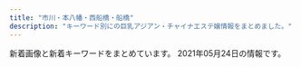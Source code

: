 ```yaml
---
title: "市川・本八幡・西船橋・船橋"
description: "キーワード別にの巨乳アジアン・チャイナエステ嬢情報をまとめました。"
---
```


新着画像と新着キーワードをまとめています。
2021年05月24日の情報です。

<DmmAffiliateIns />
<KeywordTable
  shops={
    [
    {
        "name": "\u30ea\u30fc\u30d5",
        "img_links": [
            "https://leaf-relax.com/wp-content/themes/este/img/2.jpg",
            "https://leaf-relax.com/wp-content/uploads/2021/05/1018DA9B-A1BF-40E3-B2AD-9442809499C5.jpeg",
            "https://leaf-relax.com/wp-content/uploads/2021/03/1E72DCA7-178C-4423-B532-64C921244CD8.jpeg",
            "https://leaf-relax.com/wp-content/themes/este/img/top-img03.png",
            "https://leaf-relax.com/wp-content/uploads/2021/04/7249526C-1C90-423A-8CF8-A6B7DF3016ED.jpeg",
            "https://leaf-relax.com/wp-content/themes/este/img/call.png",
            "https://leaf-relax.com/wp-content/themes/este/img/top-img01c.png",
            "https://leaf-relax.com/wp-content/uploads/2021/04/8C901857-8329-4836-BB15-FACE1430E3F7.jpeg",
            "https://leaf-relax.com/wp-content/uploads/2021/03/E9712B35-BA07-4315-B0E1-9DE89646DE20.jpeg",
            "https://leaf-relax.com/wp-content/uploads/2021/03/4ADE4339-8E04-43D0-8E5B-B0C17FFAF696.jpeg",
            "https://leaf-relax.com/wp-content/uploads/2021/05/661F479F-0029-48E9-BF05-7242C112650A.jpeg",
            "https://leaf-relax.com/wp-content/uploads/2020/01/727B1E93-B273-418A-ADFB-21CA51B3BD11.jpeg",
            "https://leaf-relax.com/wp-content/themes/este/img/1.jpg",
            "https://leaf-relax.com/wp-content/uploads/2021/05/B320F3D8-A181-4E6B-AEEE-7995FEFEF15E.jpeg",
            "https://leaf-relax.com/wp-content/themes/este/img/tel_footer.png",
            "https://leaf-relax.com/wp-content/uploads/2021/03/uiahleaf.jpg",
            "https://leaf-relax.com/wp-content/uploads/2021/03/C1B14BDE-84B6-467B-9532-C60E8A518E03.jpeg",
            "https://leaf-relax.com/wp-content/uploads/2021/03/D5FC7105-D296-4544-A10A-F769C6CD5B0C.jpeg",
            "https://leaf-relax.com/wp-content/themes/este/img/top-img02a.png",
            "https://leaf-relax.com/wp-content/themes/este/img/4.jpg",
            "https://leaf-relax.com/wp-content/uploads/2021/05/D10DDADC-FE4C-4207-999A-5DD6087E3BBE.png",
            "https://leaf-relax.com/wp-content/themes/este/img/tel_header.png",
            "https://leaf-relax.com/wp-content/uploads/2021/03/8C6881AA-D716-419E-8BFF-82AAA258E338.jpeg",
            "https://leaf-relax.com/wp-content/uploads/2021/03/DB2A2C9F-6035-4E9D-8D28-6C22A543E8DC.jpeg",
            "https://leaf-relax.com/wp-content/themes/este/img/3.jpg",
            "https://leaf-relax.com/wp-content/themes/este/img/top-img01.png",
            "https://leaf-relax.com/wp-content/uploads/2020/01/8A96734F-7498-47BC-8B9E-624EE96E9D74.jpeg",
            "https://leaf-relax.com/wp-content/uploads/2021/04/5D8F478C-B99F-48C1-81A3-7741B432AD67.jpeg"
        ],
        "url": "https://leaf-relax.com/",
        "station": "JR\u897f\u8239\u6a4b\u99c5\u5317\u53e3",
        "keywords": {
            "\u30bb\u30af\u30b7\u30fc": 2,
            "\u4e73": 7,
            "\u80f8": 2,
            "C": 3,
            "\u5de8\u4e73": 7,
            "D": 15,
            "E": 25
        }
    },
    {
        "name": "Sexy Love \uff5e\u30bb\u30af\u30b7\u30fc\u30e9\u30d6\uff5e",
        "url": "http://www.sexy.relaxjp.info/",
        "img_links": [
            "http://www.sexy.relaxjp.info/files/033.jpg",
            "http://www.sexy.relaxjp.info/files/003-02.jpg",
            "http://www.sexy.relaxjp.info/images/foot01.jpg",
            "http://www.sexy.relaxjp.info/files/023-03.jpg",
            "http://www.sexy.relaxjp.info/files/034.jpg",
            "http://www.sexy.relaxjp.info/images/m-top009.jpg",
            "http://www.sexy.relaxjp.info/files/011-03.jpg",
            "http://www.sexy.relaxjp.info/files/003.jpg",
            "http://www.sexy.relaxjp.info/files/037-02.jpg",
            "http://www.sexy.relaxjp.info/files/036-02.jpg",
            "http://www.sexy.relaxjp.info/files/003-03.jpg",
            "http://www.sexy.relaxjp.info/files/030.jpg",
            "http://www.sexy.relaxjp.info/files/024-02.jpg",
            "http://www.sexy.relaxjp.info/files/024-03.jpg",
            "http://www.sexy.relaxjp.info/files/011-02.jpg",
            "http://www.sexy.relaxjp.info/files/037.jpg",
            "http://www.sexy.relaxjp.info/images/m-top010.jpg",
            "http://www.sexy.relaxjp.info/files/023.jpg",
            "http://www.sexy.relaxjp.info/files/030-03.jpg",
            "http://www.sexy.relaxjp.info/files/024.jpg",
            "http://www.sexy.relaxjp.info/files/002.jpg",
            "http://www.sexy.relaxjp.info/files/037-03.jpg",
            "http://www.sexy.relaxjp.info/files/035.jpg",
            "http://www.sexy.relaxjp.info/files/035-02.jpg",
            "http://www.sexy.relaxjp.info/files/035-03.jpg",
            "http://www.sexy.relaxjp.info/images/m-top003.jpg",
            "http://www.sexy.relaxjp.info/files/034-03.jpg",
            "http://www.sexy.relaxjp.info/files/033-02.jpg",
            "http://www.sexy.relaxjp.info/images/m-head01.jpg",
            "http://www.sexy.relaxjp.info/images/call.png",
            "http://www.sexy.relaxjp.info/files/036-03.jpg",
            "http://www.sexy.relaxjp.info/files/002-03.jpg",
            "http://www.sexy.relaxjp.info/images/m-top004.jpg",
            "http://www.sexy.relaxjp.info/files/030-02.jpg",
            "http://www.sexy.relaxjp.info/files/023-02.jpg",
            "http://www.sexy.relaxjp.info/files/002-02.jpg",
            "http://www.sexy.relaxjp.info/files/033-03.jpg",
            "http://www.sexy.relaxjp.info/files/034-02.jpg",
            "http://www.sexy.relaxjp.info/files/036.jpg",
            "http://www.sexy.relaxjp.info/files/011.jpg"
        ],
        "station": "JR\u8239\u6a4b\u99c5\u5317\u53e3",
        "keywords": {
            "C": 4,
            "89": 2,
            "87": 14,
            "86": 6,
            "\u30bb\u30af\u30b7\u30fc": 36,
            "D": 16,
            "E": 2
        }
    },
    {
        "keywords": {},
        "url": "http://t-rakuen.work/",
        "station": "JR\u897f\u8239\u6a4b\u99c5\u5357\u53e3",
        "name": "\u53f0\u5317\u697d\u5712",
        "img_links": [
            "http://t-rakuen.work/images/int2.png",
            "http://t-rakuen.work/images/int1.png",
            "http://t-rakuen.work/images/rec1.jpg",
            "http://t-rakuen.work/staff/rika.jpg",
            "http://t-rakuen.work/img/hana1.jpg",
            "http://t-rakuen.work/images/news.png",
            "http://t-rakuen.work/images/news_t.jpg",
            "http://t-rakuen.work/img/rina1.jpg",
            "http://t-rakuen.work/images/b1.jpg",
            "http://t-rakuen.work/img/koko1.jpg",
            "http://t-rakuen.work/images/staff_t.jpg",
            "http://t-rakuen.work/staff/rina.jpg",
            "http://t-rakuen.work/images/rec2.jpg",
            "http://t-rakuen.work/images/interior_t.jpg",
            "http://t-rakuen.work/images/sys4.jpg",
            "http://t-rakuen.work/images/sys2.jpg",
            "http://t-rakuen.work/img/rika1.jpg",
            "http://t-rakuen.work/staff/mika.jpg",
            "http://t-rakuen.work/images/b2.jpg",
            "http://t-rakuen.work/img/natumi1.jpg",
            "http://t-rakuen.work/staff/natumi.jpg",
            "http://t-rakuen.work/images/head.jpg",
            "http://t-rakuen.work/staff/hana.jpg",
            "http://t-rakuen.work/staff/koko.jpg",
            "http://t-rakuen.work/img/mika1.jpg",
            "http://t-rakuen.work/images/sys3.jpg"
        ]
    },
    {
        "keywords": {},
        "name": "\u30d7\u30ea\u30f3\u30bb\u30b9",
        "url": "https://prince.iest.info/",
        "img_links": [],
        "station": "JR\u897f\u8239\u6a4b\u99c5\u5317\u53e3"
    },
    {
        "url": "http://www.aya-aroma.com/",
        "name": "\u5f69",
        "keywords": {
            "D": 9,
            "C": 6,
            "84": 3,
            "87": 3,
            "86": 12
        },
        "img_links": [
            "http://www.aya-aroma.com/files/015.jpg",
            "http://www.aya-aroma.com/files/010-02.jpg",
            "http://www.aya-aroma.com/files/003-02.jpg",
            "http://www.aya-aroma.com/images/mobile.jpg",
            "http://www.aya-aroma.com/images/coverGirlParts.png",
            "http://www.aya-aroma.com/files/002.jpg",
            "http://www.aya-aroma.com/images/backlistbtn.png",
            "http://www.aya-aroma.com/files/008-02.jpg",
            "http://www.aya-aroma.com/files/008-03.jpg",
            "http://www.aya-aroma.com/files/015-02.jpg",
            "http://www.aya-aroma.com/files/003-03.jpg",
            "http://www.aya-aroma.com/files/003.jpg",
            "http://www.aya-aroma.com/images/melmaga.jpg",
            "http://www.aya-aroma.com/files/002-02.jpg",
            "http://www.aya-aroma.com/files/002-03.jpg",
            "http://www.aya-aroma.com/files/010.jpg",
            "http://www.aya-aroma.com/images/concept.jpg",
            "http://www.aya-aroma.com/files/010-03.jpg",
            "http://www.aya-aroma.com/files/001.jpg",
            "http://www.aya-aroma.com/files/001-03.jpg",
            "http://www.aya-aroma.com/files/008.jpg",
            "http://www.aya-aroma.com/files/015-03.jpg",
            "http://www.aya-aroma.com/files/001-02.jpg"
        ],
        "station": "JR\u5e02\u5ddd\u99c5\u5357\u53e3"
    },
    {
        "url": "http://yu.abnavi.info/",
        "station": "JR\u8239\u6a4b\u99c5\u5317\u53e3",
        "keywords": {
            "85": 8,
            "D": 48,
            "86": 40,
            "C": 8,
            "80": 8
        },
        "img_links": [
            "http://yu.abnavi.info/images/s_news.png",
            "http://yu.abnavi.info/photos/sites/83/2021/03/2021032214230265.jpg",
            "http://yu.abnavi.info/photos/sites/83/2021/03/202103241016425.jpg",
            "http://yu.abnavi.info/images/s3.jpg",
            "http://yu.abnavi.info/images/relax.jpg",
            "http://yu.abnavi.info/images/mobile.jpg",
            "http://yu.abnavi.info/photos/sites/83/2021/03/2021030214210492.jpg",
            "http://yu.abnavi.info/images/s1.jpg",
            "http://yu.abnavi.info/photos/sites/83/2021/03/2021030315241268.jpg",
            "http://yu.abnavi.info/photos/sites/83/2021/03/2021030214210327.jpg",
            "http://yu.abnavi.info/images/top.png",
            "http://yu.abnavi.info/photos/sites/83/2021/03/2021030214210269.jpg",
            "http://yu.abnavi.info/photos/sites/83/2021/03/2021030214210678.jpg",
            "http://yu.abnavi.info/photos/sites/83/2021/03/202103021421105.jpg",
            "http://yu.abnavi.info/images/s_staff.jpg",
            "http://yu.abnavi.info/images/info.jpg",
            "http://yu.abnavi.info/images/s_pick.png"
        ],
        "name": "OLIVE\u30fb\u30aa\u30ea\u30fc\u30d6"
    },
    {
        "name": "\u9234\u97f3-\u3059\u305a\u306d-",
        "url": "http://es-suzune.com/",
        "station": "JR\u897f\u8239\u6a4b\u99c5\u5357\u53e3",
        "keywords": {
            "F": 5,
            "\u30bb\u30af\u30b7\u30fc": 7
        },
        "img_links": [
            "http://es-suzune.com/staffPhoto/s20201007170536.jpg",
            "http://es-suzune.com/staffPhoto/s20210219195936.jpg",
            "http://es-suzune.com/staffPhoto/b20210522231901.jpg",
            "http://es-suzune.com/staffPhoto/s20210405155547.jpg",
            "http://es-suzune.com/staffPhoto/b20210216224004.jpg",
            "http://es-suzune.com/staffPhoto/s20201007170432.jpg",
            "http://es-suzune.com/staffPhoto/s20210405165026.jpg",
            "http://es-suzune.com/staffPhoto/s20191115141808.jpg",
            "http://es-suzune.com/staffPhoto/b20210309194137.jpg",
            "http://es-suzune.com/images/store/04.jpg",
            "http://es-suzune.com/staffPhoto/s20210427230435.jpg",
            "http://es-suzune.com/staffPhoto/s20210405173944.jpg",
            "http://es-suzune.com/images/access/02.png",
            "http://es-suzune.com/staffPhoto/b20210427230435.jpg",
            "http://es-suzune.com/staffPhoto/b20200724144017.jpg",
            "http://es-suzune.com/staffPhoto/s20200827113641.jpg",
            "http://es-suzune.com/staffPhoto/b20210405155547.jpg",
            "http://es-suzune.com/staffPhoto/s20200724144036.jpg",
            "http://es-suzune.com/staffPhoto/b20210405165006.jpg",
            "http://es-suzune.com/staffPhoto/s20210405174116.jpg",
            "http://es-suzune.com/images/showIndex.jpg",
            "http://es-suzune.com/staffPhoto/s20210217223343.jpg",
            "http://es-suzune.com/uploadfiles/images/courseEsSuzune.jpg",
            "http://es-suzune.com/uploadfiles/images/campaignEsSuzune1.jpg",
            "http://es-suzune.com/staffPhoto/s20210405165006.jpg",
            "http://es-suzune.com/staffPhoto/s20210219195922.jpg",
            "http://es-suzune.com/images/store/01.jpg",
            "http://es-suzune.com/staffPhoto/s20200724144017.jpg",
            "http://es-suzune.com/images/access/03.png",
            "http://es-suzune.com/staffPhoto/s20210217223442.jpg",
            "http://es-suzune.com/staffPhoto/s20210217223841.jpg",
            "http://es-suzune.com/staffPhoto/s20200827113545.jpg",
            "http://es-suzune.com/images/access/01.png",
            "http://es-suzune.com/staffPhoto/s20210216224004.jpg",
            "http://es-suzune.com/staffPhoto/s20200827113054.jpg",
            "http://es-suzune.com/staffPhoto/s20210219195907.jpg",
            "http://es-suzune.com/staffPhoto/s20210405155607.jpg",
            "http://es-suzune.com/images/store/02.jpg",
            "http://es-suzune.com/staffPhoto/s20200510132325.jpg",
            "http://es-suzune.com/staffPhoto/b20210219195907.jpg",
            "http://es-suzune.com/images/store/03.jpg",
            "http://es-suzune.com/staffPhoto/s20210309194137.jpg",
            "http://es-suzune.com/staffPhoto/s20210430230530.jpg",
            "http://es-suzune.com/staffPhoto/b20210430230530.jpg",
            "http://es-suzune.com/staffPhoto/s20210522231901.jpg",
            "http://es-suzune.com/staffPhoto/s20210427230506.jpg",
            "http://es-suzune.com/staffPhoto/b20210405174056.jpg",
            "http://es-suzune.com/staffPhoto/b20201007170432.jpg",
            "http://es-suzune.com/staffPhoto/b20200827113054.jpg",
            "http://es-suzune.com/images/showContent.jpg",
            "http://es-suzune.com/staffPhoto/b20200827113545.jpg",
            "http://es-suzune.com/images/access/05.png",
            "http://es-suzune.com/staffPhoto/b20200510132325.jpg",
            "http://es-suzune.com/staffPhoto/s20210309194151.jpg",
            "http://es-suzune.com/staffPhoto/b20191115141808.jpg",
            "http://es-suzune.com/staffPhoto/s20210405174136.jpg",
            "http://es-suzune.com/staffPhoto/s20210405174056.jpg",
            "http://es-suzune.com/uploadfiles/images/chuntian1_%E5%89%AF%E6%9C%AC.jpg",
            "http://es-suzune.com/staffPhoto/s20210310164226.jpg"
        ]
    },
    {
        "station": "JR\u897f\u8239\u6a4b\u99c5\u5317\u53e3",
        "keywords": {},
        "url": "http://iyashinomori.dnsfor.me/",
        "name": "\u7652\u3057\u306e\u68ee",
        "img_links": [
            "http://iyashinomori.dnsfor.me/images/mei.jpg",
            "http://iyashinomori.dnsfor.me/images/akasuri.jpg",
            "http://iyashinomori.dnsfor.me/images/mari.jpg",
            "http://iyashinomori.dnsfor.me/images/nav-staff.jpg",
            "http://iyashinomori.dnsfor.me/images/mas-de.jpg",
            "http://iyashinomori.dnsfor.me/images/sona.jpg",
            "http://iyashinomori.dnsfor.me/images/iyashi_qr.png",
            "http://iyashinomori.dnsfor.me/images/aya2.jpg",
            "http://iyashinomori.dnsfor.me/images/nav-job.jpg",
            "http://iyashinomori.dnsfor.me/images/sayuri.jpg",
            "http://iyashinomori.dnsfor.me/images/lanmu-c_03.jpg",
            "http://iyashinomori.dnsfor.me/images/ami.jpg",
            "http://iyashinomori.dnsfor.me/images/main_09.jpg",
            "http://iyashinomori.dnsfor.me/images/massaji.jpg",
            "http://iyashinomori.dnsfor.me/images/aroma.jpg",
            "http://iyashinomori.dnsfor.me/images/masmises.jpg"
        ]
    },
    {
        "keywords": {},
        "img_links": [
            "http://parm.work/images/news.jpg",
            "http://parm.work/images/time.jpg",
            "http://parm.work/img/mika1.jpg",
            "http://parm.work/images/tel.png",
            "http://parm.work/images/sys.png",
            "http://parm.work/images/menu/interior.png",
            "http://parm.work/images/menu/staff.png",
            "http://parm.work/images/int1.jpg",
            "http://parm.work/staff/miki.jpg",
            "http://parm.work/img/miki1.jpg",
            "http://parm.work/staff/saya.jpg",
            "http://parm.work/images/interior_t.jpg",
            "http://parm.work/staff/kana.jpg",
            "http://parm.work/staff/mika.jpg",
            "http://parm.work/img/momo1.jpg",
            "http://parm.work/images/tg.png",
            "http://parm.work/img/kana1.jpg",
            "http://parm.work/img/saya1.jpg",
            "http://parm.work/staff/momo.jpg",
            "http://parm.work/images/rec.jpg",
            "http://parm.work/images/menu/top.png",
            "http://parm.work/images/staff_t.jpg",
            "http://parm.work/images/int2.png"
        ],
        "station": "\u672c\u516b\u5e61\u99c5\u5317\u53e3",
        "name": "\u30d1\u30eb\u30e0",
        "url": "http://parm.work/"
    },
    {
        "keywords": {},
        "name": "\u611b\u7740",
        "url": "http://www.es-ai.link/",
        "img_links": [
            "http://www.es-ai.link/staff/riri.jpg",
            "http://www.es-ai.link/images/info.jpg",
            "http://www.es-ai.link/images/head.jpg",
            "http://www.es-ai.link/images/tg.jpg",
            "http://www.es-ai.link/img/hana1.jpg",
            "http://www.es-ai.link/img/yuna1.jpg",
            "http://www.es-ai.link/images/staff_t.jpg",
            "http://www.es-ai.link/images/sys2.jpg",
            "http://www.es-ai.link/images/interior_t.jpg",
            "http://www.es-ai.link/images/int1.jpg",
            "http://www.es-ai.link/staff/hana.jpg",
            "http://www.es-ai.link/images/mobile.jpg",
            "http://www.es-ai.link/images/int2.jpg",
            "http://www.es-ai.link/images/sys1.jpg",
            "http://www.es-ai.link/img/riri1.jpg",
            "http://www.es-ai.link/images/b1.jpg",
            "http://www.es-ai.link/images/b3.jpg",
            "http://www.es-ai.link/staff/yuna.jpg",
            "http://www.es-ai.link/images/news.jpg",
            "http://www.es-ai.link/images/b2.jpg"
        ],
        "station": "\u5e02\u5ddd\u99c5\u5317\u53e3"
    },
    {
        "img_links": [
            "http://www.sexygirl.esturl.com/files/003.jpg",
            "http://www.sexygirl.esturl.com/files/004.jpg",
            "http://www.sexygirl.esturl.com/images/bj2.jpg",
            "http://www.sexygirl.esturl.com/files/001.jpg",
            "http://www.sexygirl.esturl.com/images/shop/shop02.jpg",
            "http://www.sexygirl.esturl.com/images/r2.jpg",
            "http://www.sexygirl.esturl.com/images/shop/shop04.jpg",
            "http://www.sexygirl.esturl.com/images/shop/shop01.jpg",
            "http://www.sexygirl.esturl.com/images/top.png",
            "http://www.sexygirl.esturl.com/files/006.jpg",
            "http://www.sexygirl.esturl.com/images/news.png",
            "http://www.sexygirl.esturl.com/images/face.png",
            "http://www.sexygirl.esturl.com/images/s_staff.png",
            "http://www.sexygirl.esturl.com/images/end.png",
            "http://www.sexygirl.esturl.com/images/shop/shop03.jpg",
            "http://www.sexygirl.esturl.com/files/002.jpg",
            "http://www.sexygirl.esturl.com/images/r4.jpg",
            "http://www.sexygirl.esturl.com/images/s_link.png",
            "http://www.sexygirl.esturl.com/images/pick.png",
            "http://www.sexygirl.esturl.com/images/r1.jpg",
            "http://www.sexygirl.esturl.com/images/r5.jpg"
        ],
        "keywords": {
            "C": 2,
            "86": 1,
            "87": 4,
            "\u30bb\u30af\u30b7\u30fc": 14,
            "D": 3
        },
        "name": "Sexy Girl",
        "url": "http://www.sexygirl.esturl.com/",
        "station": "JR\u672c\u516b\u5e61\u99c5"
    },
    {
        "station": "JR\u8239\u6a4b\u99c5\u5317\u53e3",
        "img_links": [
            "http://www.fuji.esturl.com/images/slider/3.jpg",
            "http://www.fuji.esturl.com/files/002-02.jpg",
            "http://www.fuji.esturl.com/files/004-02.jpg",
            "http://www.fuji.esturl.com/files/003.jpg",
            "http://www.fuji.esturl.com/files/002.jpg",
            "http://www.fuji.esturl.com/img/ttl_info.png",
            "http://www.fuji.esturl.com/img/pickup.jpg",
            "http://www.fuji.esturl.com/files/001-02.jpg",
            "http://www.fuji.esturl.com/files/003-02.jpg",
            "http://www.fuji.esturl.com/files/001.jpg",
            "http://www.fuji.esturl.com/images/slider/1.jpg",
            "http://www.fuji.esturl.com/img/goback.jpg",
            "http://www.fuji.esturl.com/img/ttl_news.png",
            "http://www.fuji.esturl.com/img/ttl_therapist_top.png",
            "http://www.fuji.esturl.com/img/header01.jpg",
            "http://www.fuji.esturl.com/images/slider/2.jpg",
            "http://www.fuji.esturl.com/files/004.jpg",
            "http://www.fuji.esturl.com/img/btn_side_mobile.jpg"
        ],
        "keywords": {
            "C": 12,
            "86": 2,
            "D": 8,
            "87": 6
        },
        "name": "\u85e4\u306e\u82b1",
        "url": "http://www.fuji.esturl.com/"
    },
    {
        "img_links": [
            "http://nigyohime.ebb.jp/4.jpg",
            "http://nigyohime.ebb.jp/2/uploadimg/1615431233.jpg",
            "http://nigyohime.ebb.jp/ditu2.jpg",
            "http://nigyohime.ebb.jp/3.jpg",
            "http://nigyohime.ebb.jp/2.jpg",
            "http://nigyohime.ebb.jp/b_news.png",
            "http://nigyohime.ebb.jp/staff_t.jpg",
            "http://nigyohime.ebb.jp/2/uploadimg/1606276829.jpg",
            "http://nigyohime.ebb.jp/top.jpg",
            "http://nigyohime.ebb.jp/2/uploadimg/1606276938.jpg",
            "http://nigyohime.ebb.jp/1.jpg",
            "http://nigyohime.ebb.jp/2/uploadimg/1620714292.jpg",
            "http://nigyohime.ebb.jp/line.png",
            "http://nigyohime.ebb.jp/b_girl.png",
            "http://nigyohime.ebb.jp/2/uploadimg/1610266405.jpg"
        ],
        "name": "\u4eba\u9b5a\u59eb",
        "keywords": {
            "86": 12,
            "83": 6,
            "C": 6,
            "D": 6
        },
        "station": "JR\u5e02\u5ddd\u99c5\u5357\u53e3",
        "url": "http://nigyohime.ebb.jp/"
    },
    {
        "img_links": [
            "http://nishifunabashi.xyz/images/yumi1.jpg",
            "http://nishifunabashi.xyz/images/mobile.png",
            "http://nishifunabashi.xyz/images/r01.jpg",
            "http://nishifunabashi.xyz/images/kina.jpg",
            "http://nishifunabashi.xyz/images/chun2.jpg",
            "http://nishifunabashi.xyz/images/gat.png",
            "http://nishifunabashi.xyz/images/r03.jpg",
            "http://nishifunabashi.xyz/images/rie.jpg",
            "http://nishifunabashi.xyz/images/i2.jpg",
            "http://nishifunabashi.xyz/images/chun3.jpg",
            "http://nishifunabashi.xyz/images/g01.jpg",
            "http://nishifunabashi.xyz/images/moe1.jpg",
            "http://nishifunabashi.xyz/images/newt.png",
            "http://nishifunabashi.xyz/images/rumi3.jpg",
            "http://nishifunabashi.xyz/images/yumi2.jpg",
            "http://nishifunabashi.xyz/images/sla3.jpg",
            "http://nishifunabashi.xyz/images/tite-staff.png",
            "http://nishifunabashi.xyz/images/sla1.jpg",
            "http://nishifunabashi.xyz/images/g32.jpg",
            "http://nishifunabashi.xyz/images/r04.jpg",
            "http://nishifunabashi.xyz/images/g015.jpg",
            "http://nishifunabashi.xyz/images/sla2.jpg",
            "http://nishifunabashi.xyz/images/chun1.jpg",
            "http://nishifunabashi.xyz/images/yumi3.jpg",
            "http://nishifunabashi.xyz/images/g33.jpg",
            "http://nishifunabashi.xyz/images/ga.jpg",
            "http://nishifunabashi.xyz/images/miu.jpg",
            "http://nishifunabashi.xyz/images/moe2.jpg",
            "http://nishifunabashi.xyz/images/kina2.jpg",
            "http://nishifunabashi.xyz/images/pickt.png",
            "http://nishifunabashi.xyz/images/i3.jpg",
            "http://nishifunabashi.xyz/images/g15.jpg",
            "http://nishifunabashi.xyz/images/top.png",
            "http://nishifunabashi.xyz/images/miho2.jpg",
            "http://nishifunabashi.xyz/images/i1.jpg",
            "http://nishifunabashi.xyz/images/n2.jpg",
            "http://nishifunabashi.xyz/images/n1.jpg",
            "http://nishifunabashi.xyz/images/n3.jpg",
            "http://nishifunabashi.xyz/images/mio.jpg",
            "http://nishifunabashi.xyz/images/mio2.jpg",
            "http://nishifunabashi.xyz/images/rumi2.jpg",
            "http://nishifunabashi.xyz/images/rie1.jpg",
            "http://nishifunabashi.xyz/images/mio1.jpg",
            "http://nishifunabashi.xyz/images/miu1.jpg",
            "http://nishifunabashi.xyz/images/miho.jpg",
            "http://nishifunabashi.xyz/images/rie2.jpg",
            "http://nishifunabashi.xyz/images/r02.jpg",
            "http://nishifunabashi.xyz/images/m1.jpg",
            "http://nishifunabashi.xyz/images/g1.jpg",
            "http://nishifunabashi.xyz/images/g0.jpg",
            "http://nishifunabashi.xyz/images/rumi1.jpg",
            "http://nishifunabashi.xyz/images/baner.jpg",
            "http://nishifunabashi.xyz/images/moe.jpg",
            "http://nishifunabashi.xyz/images/kina1.jpg",
            "http://nishifunabashi.xyz/images/ga1.jpg",
            "http://nishifunabashi.xyz/images/m2.jpg",
            "http://nishifunabashi.xyz/images/g001.jpg"
        ],
        "station": "JR\u897f\u8239\u6a4b\u99c5\u5357\u53e3",
        "url": "http://nishifunabashi.xyz/",
        "name": "\u82b1\u706b",
        "keywords": {
            "C": 7
        }
    },
    {
        "name": "\u591c\u6765\u9999\uff5eYe Lai Xang\uff5e",
        "img_links": [
            "http://yelaixang.sweet-relaxation.com/img/cast/nina-01.jpg",
            "http://yelaixang.sweet-relaxation.com/img/cast/nina-03.jpg",
            "http://yelaixang.sweet-relaxation.com/img/cast/miya-01.jpg",
            "http://yelaixang.sweet-relaxation.com/img/cast/naru-03.jpg",
            "http://yelaixang.sweet-relaxation.com/img/cast/naru-02.jpg",
            "http://yelaixang.sweet-relaxation.com/img/slick/sl-2.jpg",
            "http://yelaixang.sweet-relaxation.com/img/cast/nina-02.jpg",
            "http://yelaixang.sweet-relaxation.com/img/cast/nana-02.jpg",
            "http://yelaixang.sweet-relaxation.com/img/cast/key-02.jpg",
            "http://yelaixang.sweet-relaxation.com/img/cast/key-01.jpg",
            "http://yelaixang.sweet-relaxation.com/img/slick/sl-5.jpg",
            "http://yelaixang.sweet-relaxation.com/img/slick/sl-6.jpg",
            "http://yelaixang.sweet-relaxation.com/img/slick/sl-3.jpg",
            "http://yelaixang.sweet-relaxation.com/img/cast/nana-04.jpg",
            "http://yelaixang.sweet-relaxation.com/img/cast/nana-03.jpg",
            "http://yelaixang.sweet-relaxation.com/img/cast/naru-01.jpg",
            "http://yelaixang.sweet-relaxation.com/img/cast/nana-01.jpg",
            "http://yelaixang.sweet-relaxation.com/img/slick/sl-7.jpg",
            "http://yelaixang.sweet-relaxation.com/img/slick/sl-4.jpg",
            "http://yelaixang.sweet-relaxation.com/img/slick/sl-1.jpg",
            "http://yelaixang.sweet-relaxation.com/img/cast/miya-02.jpg",
            "http://yelaixang.sweet-relaxation.com/img/cast/miya-03.jpg",
            "http://yelaixang.sweet-relaxation.com/img/cast/key-03.jpg"
        ],
        "url": "http://yelaixang.sweet-relaxation.com/",
        "station": "JR\u672c\u516b\u5e61\u99c5",
        "keywords": {}
    },
    {
        "url": "http://f-clover.net/",
        "name": "\u30af\u30ed\u30fc\u30d0\u30fc",
        "station": "JR\u8239\u6a4b\u99c5\u5357\u53e3",
        "keywords": {},
        "img_links": [
            "http://f-clover.net/images/room3.jpg",
            "http://f-clover.net/images/index1.jpg",
            "http://f-clover.net/images/room6.jpg",
            "http://f-clover.net/images/room4.jpg",
            "http://f-clover.net/images/end.jpg",
            "http://f-clover.net/images/moe.jpg",
            "http://f-clover.net/images/room5.jpg",
            "http://f-clover.net/images/g5.jpg",
            "http://f-clover.net/images/room7.jpg",
            "http://f-clover.net/images/room8.jpg",
            "http://f-clover.net/images/room2.jpg",
            "http://f-clover.net/images/flash2.jpg",
            "http://f-clover.net/images/mobile.jpg",
            "http://f-clover.net/images/mi0.jpg",
            "http://f-clover.net/images/room1.jpg",
            "http://f-clover.net/images/flash1.jpg"
        ]
    },
    {
        "keywords": {
            "86": 3,
            "85": 3,
            "84": 3,
            "D": 9,
            "C": 3,
            "88": 3
        },
        "img_links": [
            "http://www.shizuka.mensnv.com/files/003-03.jpg",
            "http://www.shizuka.mensnv.com/img/h4-top.jpg",
            "http://www.shizuka.mensnv.com/files/001-03.jpg",
            "http://www.shizuka.mensnv.com/img/glo_04_off.jpg",
            "http://www.shizuka.mensnv.com/files/004-02.jpg",
            "http://www.shizuka.mensnv.com/img/2top-course_off.jpg",
            "http://www.shizuka.mensnv.com/img/bnr-01_off.jpg",
            "http://www.shizuka.mensnv.com/img/glo_03_off.jpg",
            "http://www.shizuka.mensnv.com/files/003-02.jpg",
            "http://www.shizuka.mensnv.com/img/glo_06_off.jpg",
            "http://www.shizuka.mensnv.com/img/glo_02_off.jpg",
            "http://www.shizuka.mensnv.com/img/top-h5R.jpg",
            "http://www.shizuka.mensnv.com/img/top-course_off.jpg",
            "http://www.shizuka.mensnv.com/files/002-02.jpg",
            "http://www.shizuka.mensnv.com/img/top-h5R2.jpg",
            "http://www.shizuka.mensnv.com/files/002-03.jpg",
            "http://www.shizuka.mensnv.com/img/slider/2.jpg",
            "http://www.shizuka.mensnv.com/files/004-03.jpg",
            "http://www.shizuka.mensnv.com/files/004.jpg",
            "http://www.shizuka.mensnv.com/img/glo_05_off.jpg",
            "http://www.shizuka.mensnv.com/files/001-02.jpg",
            "http://www.shizuka.mensnv.com/img/slider/3.jpg",
            "http://www.shizuka.mensnv.com/img/footer-top_off.jpg",
            "http://www.shizuka.mensnv.com/files/001.jpg",
            "http://www.shizuka.mensnv.com/img/glo_01_off.jpg",
            "http://www.shizuka.mensnv.com/files/003.jpg",
            "http://www.shizuka.mensnv.com/img/bnr-02_off.jpg",
            "http://www.shizuka.mensnv.com/files/002.jpg",
            "http://www.shizuka.mensnv.com/img/slider/1.jpg",
            "http://www.shizuka.mensnv.com/img/icon_tel.png"
        ],
        "name": "\u9759\uff5e\u3057\u305a\u304b\uff5e",
        "url": "http://www.shizuka.mensnv.com/",
        "station": "\u672c\u516b\u5e61\u99c5\u5357\u53e3"
    },
    {
        "img_links": [
            "http://loveliness-est.com/images/cg07.jpg",
            "http://loveliness-est.com/images/cg01.jpg",
            "http://loveliness-est.com/images/sw_tel.png",
            "http://loveliness-est.com/images/sys01.jpg",
            "http://loveliness-est.com/images/con02.jpg",
            "http://loveliness-est.com/images/sw_home.png",
            "http://loveliness-est.com/images/sys02.jpg",
            "http://loveliness-est.com/images/req_03.jpg",
            "http://loveliness-est.com/images/mainvisual_02.jpg",
            "http://loveliness-est.com/images/cg06.jpg",
            "http://loveliness-est.com/images/trigger.jpg",
            "http://loveliness-est.com/images/sys03.jpg",
            "http://loveliness-est.com/images/mainvisual_02_s.jpg",
            "http://loveliness-est.com/images/cg05.jpg",
            "http://loveliness-est.com/images/mainvisual_01.jpg",
            "http://loveliness-est.com/images/mainvisual_01_s.jpg",
            "http://loveliness-est.com/images/con01.jpg",
            "http://loveliness-est.com/images/cg02.jpg",
            "http://loveliness-est.com/images/head_interior.jpg",
            "http://loveliness-est.com/images/cg03.jpg",
            "http://loveliness-est.com/images/icon_new.png",
            "http://loveliness-est.com/images/con03.jpg",
            "http://loveliness-est.com/images/cg04.jpg",
            "http://loveliness-est.com/images/head_therapist.jpg"
        ],
        "station": "JR\u5e02\u5ddd\u99c5\u5357\u53e3",
        "keywords": {},
        "url": "http://loveliness-est.com/",
        "name": "\u30a2\u30ed\u30de\u2605\u6d17\u4f53\u5b66\u5712"
    },
    {
        "url": "http://www.kanda-es.info/",
        "img_links": [
            "http://www.kanda-es.info/images/sys2.jpg",
            "http://www.kanda-es.info/staff/sora.jpg",
            "http://www.kanda-es.info/img/sora1.jpg",
            "http://www.kanda-es.info/images/int1.jpg",
            "http://www.kanda-es.info/staff/anna.jpg",
            "http://www.kanda-es.info/images/info.jpg",
            "http://www.kanda-es.info/images/int2.jpg",
            "http://www.kanda-es.info/images/sys1.jpg",
            "http://www.kanda-es.info/staff/risa.jpg",
            "http://www.kanda-es.info/images/mobile.jpg",
            "http://www.kanda-es.info/images/staff_t.jpg",
            "http://www.kanda-es.info/img/anna1.jpg",
            "http://www.kanda-es.info/images/news.jpg",
            "http://www.kanda-es.info/images/tg.jpg",
            "http://www.kanda-es.info/images/interior_t.jpg",
            "http://www.kanda-es.info/img/risa1.jpg"
        ],
        "keywords": {},
        "station": "\u99ac\u8fbc\u6ca2\u99c5\u6771\u53e3",
        "name": "Blue\uff5e\u30d6\u30eb\u30fc\uff5e"
    },
    {
        "url": "http://royal.rankuens.com/",
        "station": "JR\u897f\u8239\u6a4b\u99c5\u5357\u53e3",
        "keywords": {
            "85": 2,
            "E": 2,
            "D": 2
        },
        "img_links": [
            "http://royal.rankuens.com/css/m-head01.jpg",
            "http://royal.rankuens.com/css/m-top03.jpg",
            "http://royal.rankuens.com/css/nav/nav-004.jpg",
            "http://royal.rankuens.com/css/nav/nav-001.jpg",
            "http://royal.rankuens.com/css/staff/staff03.jpg",
            "http://royal.rankuens.com/css/m-top05.jpg",
            "http://royal.rankuens.com/css/nav/nav-005.jpg",
            "http://royal.rankuens.com/css/staff/staff02.jpg",
            "http://royal.rankuens.com/css/001.jpg",
            "http://royal.rankuens.com/css/nav/nav-003.jpg",
            "http://royal.rankuens.com/css/nav/nav-006.jpg",
            "http://royal.rankuens.com/css/staff/staff04-a.jpg",
            "http://royal.rankuens.com/css/staff/staff03-a.jpg",
            "http://royal.rankuens.com/css/staff/staff01.jpg",
            "http://royal.rankuens.com/images/call.png",
            "http://royal.rankuens.com/css/nav/nav-002.jpg",
            "http://royal.rankuens.com/css/m-top02.jpg",
            "http://royal.rankuens.com/css/staff/staff02-a.jpg",
            "http://royal.rankuens.com/css/staff/staff04.jpg",
            "http://royal.rankuens.com/css/m-top04.jpg",
            "http://royal.rankuens.com/css/staff/staff01-a.jpg"
        ],
        "name": "Royal \uff5e\u30ed\u30fc\u30e4\u30eb\uff5e"
    },
    {
        "station": "JR\u897f\u8239\u6a4b\u99c5",
        "keywords": {
            "85": 102,
            "F": 34,
            "87": 34,
            "E": 70,
            "83": 36,
            "88": 70,
            "C": 58,
            "G": 34,
            "D": 70
        },
        "name": "\u96c5\u7f8e\uff5eMIYABI",
        "img_links": [
            "https://miyabi.jpn.vin/images/sp_top.png",
            "https://miyabi.jpn.vin/images/btn_side04.png",
            "https://miyabi.jpn.vin/images/btn_side06.png",
            "https://miyabi.jpn.vin/images/top.png",
            "https://miyabi.jpn.vin/photos/sites/21/2021/05/2021052002391080.jpg",
            "https://miyabi.jpn.vin/photos/sites/21/2021/05/2021052002390959.jpg",
            "https://miyabi.jpn.vin/images/top_slider03.jpg",
            "https://miyabi.jpn.vin/images/btn_side07.png",
            "https://miyabi.jpn.vin/photos/sites/21/2021/05/2021052002390726.jpg",
            "https://miyabi.jpn.vin/images/btn_side03.png",
            "https://miyabi.jpn.vin/photos/sites/21/2021/05/2021052002390944.jpg",
            "https://miyabi.jpn.vin/photos/sites/21/2021/05/2021052002390885.jpg",
            "https://miyabi.jpn.vin/images/btn_side02.png",
            "https://miyabi.jpn.vin/photos/sites/21/2021/05/2021052002390864.jpg",
            "https://miyabi.jpn.vin/photos/sites/21/2021/05/2021052002391091.jpg",
            "https://miyabi.jpn.vin/photos/sites/21/2021/05/2021052102123642.jpg",
            "https://miyabi.jpn.vin/images/btn_side05.png",
            "https://miyabi.jpn.vin/images/side_line.jpg",
            "https://miyabi.jpn.vin/images/btn_side01.png",
            "https://miyabi.jpn.vin/photos/sites/21/2021/05/202105200239071.jpg"
        ],
        "url": "https://miyabi.jpn.vin"
    },
    {
        "img_links": [
            "http://stylelife.work/Uploads/user/5e68a1524c2d2.jpg",
            "http://stylelife.work/Uploads/user/5e1d330613089.jpg",
            "http://stylelife.work/Uploads/user/5eb35a13a1df3.jpg",
            "http://stylelife.work/Uploads/user/5de74b9acbf92.jpg",
            "http://stylelife.work/ueditor/php/upload/image/20180712/1531367078235696.png",
            "http://stylelife.work/Uploads/user/60374c0661343.jpg",
            "http://stylelife.work/Uploads/user/5ebf50cc42240.jpg",
            "http://stylelife.work/Public/Wap/picture/sp-line.png",
            "http://stylelife.work/Uploads/user/5ebfa12d5429d.jpg",
            "http://stylelife.work/Uploads/user/5ef9a9fd8cd20.jpg",
            "http://stylelife.work/Uploads/user/5e1d3400053fa.jpg",
            "http://stylelife.work/Uploads/user/609cc19235ed5.jpg",
            "http://stylelife.work/Uploads/user/5dfc857c95e57.jpg",
            "http://stylelife.work/ueditor/php/upload/image/20180712/1531374173659035.png",
            "http://stylelife.work/Uploads/user/60a5e6522483f.jpg",
            "http://stylelife.work/ueditor/php/upload/image/20180712/1531373827278035.png",
            "http://stylelife.work/Uploads/user/5e4101be77e18.jpg",
            "http://stylelife.work/Public/Wap/picture/sp-staff-list.png",
            "http://stylelife.work/Uploads/user/60374b6e9f505.jpg",
            "http://stylelife.work/Public/Wap/picture/m-foot.png",
            "http://stylelife.work/Uploads/user/5f3cd192667f4.jpg",
            "http://stylelife.work/Uploads/user/6074fd15194a0.jpg",
            "http://stylelife.work/Uploads/user/60a5e5f105e9e.jpg",
            "http://stylelife.work/Uploads/user/5de74b74a4faa.jpg",
            "http://stylelife.work/Public/Wap/picture/m-tel.png",
            "http://stylelife.work/Public/Wap/picture/staff-pc.png",
            "http://stylelife.work/Uploads/user/5deb614369ccd.jpg",
            "http://stylelife.work/Uploads/user/60374cd308bf7.jpg",
            "http://stylelife.work/Uploads/user/5e79901ca108f.jpg",
            "http://stylelife.work/Uploads/user/6074fcb772404.jpg",
            "http://stylelife.work/Uploads/user/5ebf4ff2905f1.jpg",
            "http://stylelife.work/Uploads/user/6074fcd675258.jpg",
            "http://stylelife.work/Uploads/user/60374ca1c2ba1.jpg",
            "http://stylelife.work/Uploads/user/5de74b09394d7.jpg"
        ],
        "name": "\u3055\u304f\u3089",
        "station": "JR\u897f\u8239\u6a4b\u99c5\u5317\u53e3",
        "url": "http://stylelife.work/",
        "keywords": {
            "\u5de8\u4e73": 2,
            "G": 1,
            "\u80f8": 1,
            "F": 3,
            "\u4e73": 2,
            "D": 2
        }
    },
    {
        "keywords": {
            "D": 23,
            "\u30bb\u30af\u30b7\u30fc": 3,
            "F": 4
        },
        "url": "https://fu-coco.net/",
        "name": "COCO",
        "station": "\u8239\u6a4b\u99c5\u5317\u53e3",
        "img_links": [
            "https://fu-coco.net/wp-content/uploads/2021/05/987654324567co.jpg",
            "https://fu-coco.net/wp-content/uploads/2021/05/78652147cooc.jpg",
            "https://fu-coco.net/wp-content/themes/este/img/2.png",
            "https://fu-coco.net/wp-content/uploads/2021/05/9087621co.jpg",
            "https://fu-coco.net/wp-content/uploads/2021/05/9876543co.jpg",
            "https://fu-coco.net/wp-content/uploads/2021/05/1oiuytreewrstdyfugco.jpg",
            "https://fu-coco.net/wp-content/themes/este/img/call.png",
            "https://fu-coco.net/wp-content/themes/este/img/top-img01b.png",
            "https://fu-coco.net/wp-content/uploads/2021/05/897s6atyco.jpg",
            "https://fu-coco.net/wp-content/uploads/2021/05/34568976co.jpg",
            "https://fu-coco.net/wp-content/uploads/2021/05/8976saco.jpg",
            "https://fu-coco.net/wp-content/uploads/2021/05/9087654co.jpg",
            "https://fu-coco.net/wp-content/themes/este/img/tel_footer.png",
            "https://fu-coco.net/wp-content/uploads/2021/05/435698765co.jpg",
            "https://fu-coco.net/wp-content/themes/este/img/tel_header.png",
            "https://fu-coco.net/wp-content/themes/este/img/top-img01a.png",
            "https://fu-coco.net/wp-content/themes/este/img/top-img02a.png"
        ]
    },
    {
        "img_links": [
            "http://hi-msg.com/moonlove/img/fla-2.jpg",
            "http://hi-msg.com/moonlove/img/p-10.jpg",
            "http://hi-msg.com/moonlove/img/p-1.jpg",
            "http://hi-msg.com/moonlove/img/staff-list.png",
            "http://hi-msg.com/moonlove/img/p-3.jpg",
            "http://hi-msg.com/moonlove/img/p-2.jpg",
            "http://hi-msg.com/moonlove/img/head.png",
            "http://hi-msg.com/moonlove/img/fla-1.jpg",
            "http://hi-msg.com/moonlove/img/botton.png"
        ],
        "keywords": {},
        "name": "\u6708\u306e\u604b",
        "url": "http://hi-msg.com/moonlove/",
        "station": "JR\u8239\u6a4b\u99c5"
    },
    {
        "img_links": [
            "http://www.nekomusume.relax-hp.com/img/nav-001.png",
            "http://www.nekomusume.relax-hp.com/img/nav-004.png",
            "http://www.nekomusume.relax-hp.com/files/011.jpg",
            "http://www.nekomusume.relax-hp.com/img/nav-005.png",
            "http://www.nekomusume.relax-hp.com/img/nav-006.png",
            "http://www.nekomusume.relax-hp.com/img/stt.jpg",
            "http://www.nekomusume.relax-hp.com/files/006.jpg",
            "http://www.nekomusume.relax-hp.com/files/008.jpg",
            "http://www.nekomusume.relax-hp.com/img/tel.png",
            "http://www.nekomusume.relax-hp.com/img/top01.png",
            "http://www.nekomusume.relax-hp.com/img/nav-003.png",
            "http://www.nekomusume.relax-hp.com/files/001.jpg",
            "http://www.nekomusume.relax-hp.com/files/007.jpg",
            "http://www.nekomusume.relax-hp.com/img/nav-002.png",
            "http://www.nekomusume.relax-hp.com/files/013.jpg",
            "http://www.nekomusume.relax-hp.com/files/009.jpg",
            "http://www.nekomusume.relax-hp.com/img/stb.jpg"
        ],
        "url": "http://www.nekomusume.relax-hp.com/",
        "name": "\u732b\u5a18",
        "station": "JR\u897f\u8239\u6a4b\u99c5\u5357\u53e3",
        "keywords": {
            "87": 5,
            "D": 7,
            "86": 2
        }
    },
    {
        "url": "http://www.yumegokoro.esjp.info/",
        "img_links": [
            "http://www.yumegokoro.esjp.info/images/contentBottom.jpg",
            "http://www.yumegokoro.esjp.info/files/019-03.jpg",
            "http://www.yumegokoro.esjp.info/images/header.png",
            "http://www.yumegokoro.esjp.info/files/010.jpg",
            "http://www.yumegokoro.esjp.info/files/004.jpg",
            "http://www.yumegokoro.esjp.info/files/019-02.jpg",
            "http://www.yumegokoro.esjp.info/files/011-02.jpg",
            "http://www.yumegokoro.esjp.info/files/027-03.jpg",
            "http://www.yumegokoro.esjp.info/files/027-02.jpg",
            "http://www.yumegokoro.esjp.info/files/019.jpg",
            "http://www.yumegokoro.esjp.info/files/023-02.jpg",
            "http://www.yumegokoro.esjp.info/files/012-02.jpg",
            "http://www.yumegokoro.esjp.info/files/020-02.jpg",
            "http://www.yumegokoro.esjp.info/files/011-03.jpg",
            "http://www.yumegokoro.esjp.info/files/012.jpg",
            "http://www.yumegokoro.esjp.info/files/012-03.jpg",
            "http://www.yumegokoro.esjp.info/images/time.png",
            "http://www.yumegokoro.esjp.info/files/011.jpg",
            "http://www.yumegokoro.esjp.info/files/020.jpg",
            "http://www.yumegokoro.esjp.info/images/barSchedule.png",
            "http://www.yumegokoro.esjp.info/images/barProfile.png",
            "http://www.yumegokoro.esjp.info/files/020-03.jpg",
            "http://www.yumegokoro.esjp.info/images/btnTop.png",
            "http://www.yumegokoro.esjp.info/files/002-02.jpg",
            "http://www.yumegokoro.esjp.info/files/004-03.jpg",
            "http://www.yumegokoro.esjp.info/files/023.jpg",
            "http://www.yumegokoro.esjp.info/images/backBtn.png",
            "http://www.yumegokoro.esjp.info/images/barAccess.png",
            "http://www.yumegokoro.esjp.info/images/barRecruit.png",
            "http://www.yumegokoro.esjp.info/images/barTherapist.png",
            "http://www.yumegokoro.esjp.info/files/002-03.jpg",
            "http://www.yumegokoro.esjp.info/files/004-02.jpg",
            "http://www.yumegokoro.esjp.info/images/barProfileSche.png",
            "http://www.yumegokoro.esjp.info/files/002.jpg",
            "http://www.yumegokoro.esjp.info/files/010-03.jpg",
            "http://www.yumegokoro.esjp.info/images/barLink.png",
            "http://www.yumegokoro.esjp.info/images/concept.png",
            "http://www.yumegokoro.esjp.info/files/023-03.jpg",
            "http://www.yumegokoro.esjp.info/files/027.jpg",
            "http://www.yumegokoro.esjp.info/images/barSystem.png",
            "http://www.yumegokoro.esjp.info/files/010-02.jpg"
        ],
        "station": "JR\u8239\u6a4b\u99c5\u5317\u53e3",
        "name": "Pink Love",
        "keywords": {
            "88": 4,
            "87": 32,
            "D": 36
        }
    },
    {
        "name": "\u30c0\u30a4\u30e4\u30e2\u30f3\u30c9",
        "station": "JR\u897f\u8239\u6a4b\u99c5\u5357\u53e3",
        "img_links": [
            "http://www.diamond.mesthe.com/files/004.jpg",
            "http://www.diamond.mesthe.com/img/btn_side_mobile.jpg",
            "http://www.diamond.mesthe.com/img/top_option03.jpg",
            "http://www.diamond.mesthe.com/img/tel.png",
            "http://www.diamond.mesthe.com/files/004-02.jpg",
            "http://www.diamond.mesthe.com/img/pickup.jpg",
            "http://www.diamond.mesthe.com/img/ttl_info.png",
            "http://www.diamond.mesthe.com/img/btn_blog.png",
            "http://www.diamond.mesthe.com/img/ttl_therapist.png",
            "http://www.diamond.mesthe.com/files/001-02.jpg",
            "http://www.diamond.mesthe.com/files/005.jpg",
            "http://www.diamond.mesthe.com/files/002.jpg",
            "http://www.diamond.mesthe.com/files/002-02.jpg",
            "http://www.diamond.mesthe.com/files/003-02.jpg",
            "http://www.diamond.mesthe.com/images/slider/2.jpg",
            "http://www.diamond.mesthe.com/files/003.jpg",
            "http://www.diamond.mesthe.com/images/slider/1.jpg",
            "http://www.diamond.mesthe.com/img/top_option04.jpg",
            "http://www.diamond.mesthe.com/img/ttl_news.png",
            "http://www.diamond.mesthe.com/files/006-02.jpg",
            "http://www.diamond.mesthe.com/files/001.jpg",
            "http://www.diamond.mesthe.com/images/slider/3.jpg",
            "http://www.diamond.mesthe.com/files/006.jpg",
            "http://www.diamond.mesthe.com/img/top_option01.jpg",
            "http://www.diamond.mesthe.com/files/005-02.jpg",
            "http://www.diamond.mesthe.com/img/goback.jpg"
        ],
        "keywords": {
            "88": 2,
            "D": 10,
            "87": 8,
            "86": 2,
            "C": 15
        },
        "url": "http://www.diamond.mesthe.com/"
    },
    {
        "url": "http://es-massage.info/",
        "img_links": [
            "http://es-massage.info/wp-content/uploads/2018/12/ce6acdedea0cab635b18cd82f697bf3a-218x300.jpg",
            "http://es-massage.info/wp-content/uploads/2019/11/8da006befc39b49c570f8162740cbc56-500x750.jpg",
            "http://es-massage.info/wp-content/uploads/2021/02/f150534b559de6124dce0eaa1cfdf290-500x750.jpg",
            "http://es-massage.info/wp-content/uploads/2020/09/704dae7b06e955f980cbf27c24214885.jpg",
            "http://es-massage.info/wp-content/uploads/2020/09/704dae7b06e955f980cbf27c24214885-500x750.jpg",
            "http://es-massage.info/wp-content/uploads/2021/05/81e92fdc84d6f395aa845fb4091202a7-218x300.jpg",
            "http://es-massage.info/wp-content/uploads/2021/02/2daa3be5c9da099fee0448647087d74c-500x750.jpg",
            "http://es-massage.info/wp-content/uploads/2021/02/9fac07593910d80276531dd93a7855a6.jpg",
            "http://es-massage.info/wp-content/uploads/2020/09/75fbc1155333427771dcebee0f4de748-500x750.jpg",
            "http://es-massage.info/wp-content/uploads/2019/12/676cfcce64ce22475e092ee147f4ebc8-500x750.jpg",
            "http://es-massage.info/wp-content/uploads/2021/03/fa0ef9b192fa87f9ee5013c5e1c3bcc7-500x750.jpg",
            "http://es-massage.info/wp-content/uploads/2018/10/g4.jpg",
            "http://es-massage.info/wp-content/uploads/2021/02/68ba0f1db1b8cdd88e360d06f49f1ba6-500x750.jpg",
            "http://es-massage.info/wp-content/uploads/2021/02/9fac07593910d80276531dd93a7855a6-500x750.jpg",
            "http://es-massage.info/wp-content/uploads/2019/12/9934efcbe351f6dbb655c114add97813.jpg",
            "http://es-massage.info/wp-content/uploads/2020/04/6dbf19009737ff88e931378416216a70-500x750.jpg",
            "http://es-massage.info/wp-content/uploads/2020/10/676cfcce64ce22475e092ee147f4ebc8-730x1024.jpg",
            "http://es-massage.info/wp-content/uploads/2021/05/5ce765303e8205f16d97fc05a44b59db.jpg",
            "http://es-massage.info/wp-content/uploads/2021/03/42e4fd3c70945346b6dd6b9e0f926434-1.jpg",
            "http://es-massage.info/wp-content/uploads/2021/02/2daa3be5c9da099fee0448647087d74c.jpg",
            "http://es-massage.info/wp-content/uploads/2021/03/187232fb98eac53cd9935a4a35d04597.jpg",
            "http://es-massage.info/wp-content/uploads/2021/02/f150534b559de6124dce0eaa1cfdf290.jpg",
            "http://es-massage.info/wp-content/uploads/2020/06/0fd60f0c72ad85b96635ef3d4e152bd6-500x750.jpg",
            "http://es-massage.info/wp-content/uploads/2021/02/0ef7f1f9a36ecbbef9c5a949c70d788f.jpg",
            "http://es-massage.info/wp-content/uploads/2019/12/a2ec7a239bfbf761f50708838a05c672-500x750.jpg",
            "http://es-massage.info/wp-content/uploads/2019/03/07cc9a466c3af450e20013b26e90a100-500x750.jpg",
            "http://es-massage.info/wp-content/uploads/2021/02/0ef7f1f9a36ecbbef9c5a949c70d788f-218x300.jpg",
            "http://es-massage.info/wp-content/uploads/2020/04/6dbf19009737ff88e931378416216a70.jpg",
            "http://es-massage.info/wp-content/uploads/2020/09/c42007567c6d14bbd829c1d4ae5b8d4c-500x750.jpg",
            "http://es-massage.info/wp-content/uploads/2020/06/15dfc139e50a1da61c3a78bf04aca51b.jpg",
            "http://es-massage.info/wp-content/uploads/2021/02/2daa3be5c9da099fee0448647087d74c-722x1024.jpg",
            "http://es-massage.info/wp-content/uploads/2020/06/15dfc139e50a1da61c3a78bf04aca51b-500x750.jpg",
            "http://es-massage.info/wp-content/uploads/2020/09/c42007567c6d14bbd829c1d4ae5b8d4c.jpg",
            "http://es-massage.info/wp-content/uploads/2019/12/a2ec7a239bfbf761f50708838a05c672.jpg",
            "http://es-massage.info/wp-content/uploads/2020/10/676cfcce64ce22475e092ee147f4ebc8-214x300.jpg",
            "http://es-massage.info/wp-content/uploads/2019/03/07cc9a466c3af450e20013b26e90a100.jpg",
            "http://es-massage.info/wp-content/uploads/2021/04/f481c16456cfb6cef2c626ae7e9cc2bc-215x300.jpg",
            "http://es-massage.info/wp-content/uploads/2021/02/68ba0f1db1b8cdd88e360d06f49f1ba6.jpg",
            "http://es-massage.info/wp-content/uploads/2019/03/c3dc6ab90966d6cc73491056f668516d-500x750.jpg",
            "http://es-massage.info/wp-content/uploads/2021/03/187232fb98eac53cd9935a4a35d04597-722x1024.jpg",
            "http://es-massage.info/wp-content/uploads/2021/02/4af137ced25025eda5b4e5a512bead8f.jpg",
            "http://es-massage.info/wp-content/uploads/2021/05/5ce765303e8205f16d97fc05a44b59db-715x1024.jpg",
            "http://es-massage.info/wp-content/uploads/2019/10/3eec6cc0e85788ff3ceabceee29f9870-500x750.jpg",
            "http://es-massage.info/wp-content/uploads/2021/05/81e92fdc84d6f395aa845fb4091202a7-500x750.jpg",
            "http://es-massage.info/wp-content/uploads/2019/10/32cbcf100bc89043ce106a68ba8535ea-214x300.jpg",
            "http://es-massage.info/wp-content/uploads/2019/03/0c4d0538c251234bc70697ec7cf8cc97-500x750.jpg",
            "http://es-massage.info/wp-content/uploads/2021/05/81e92fdc84d6f395aa845fb4091202a7.jpg",
            "http://es-massage.info/wp-content/uploads/2021/03/f4811d331623d3f6e590e934b3e7ddc9.jpg",
            "http://es-massage.info/wp-content/uploads/2019/10/32cbcf100bc89043ce106a68ba8535ea-500x750.jpg",
            "http://es-massage.info/wp-content/uploads/2019/03/0c4d0538c251234bc70697ec7cf8cc97-220x300.jpg",
            "http://es-massage.info/wp-content/uploads/2021/02/8b21e9d00752169b79ff946575142f59.jpg",
            "http://es-massage.info/wp-content/uploads/2018/10/g3.jpg",
            "http://es-massage.info/wp-content/uploads/2021/04/f481c16456cfb6cef2c626ae7e9cc2bc-500x750.jpg",
            "http://es-massage.info/wp-content/uploads/2021/03/187232fb98eac53cd9935a4a35d04597-500x750.jpg",
            "http://es-massage.info/wp-content/uploads/2021/02/0ef7f1f9a36ecbbef9c5a949c70d788f-500x750.jpg",
            "http://es-massage.info/wp-content/uploads/2021/02/8b21e9d00752169b79ff946575142f59-722x1024.jpg",
            "http://es-massage.info/wp-content/uploads/2019/03/b85ae819f481b37cad8d1548de5893cc-500x750.jpg",
            "http://es-massage.info/wp-content/uploads/2019/03/0c4d0538c251234bc70697ec7cf8cc97.jpg",
            "http://es-massage.info/wp-content/uploads/2019/12/676cfcce64ce22475e092ee147f4ebc8-212x300.jpg",
            "http://es-massage.info/wp-content/uploads/2018/10/g2.jpg",
            "http://es-massage.info/wp-content/uploads/2019/11/4fad70a18793b8dfb7a63f4939e51f94-500x750.jpg",
            "http://es-massage.info/wp-content/uploads/2021/02/4af137ced25025eda5b4e5a512bead8f-212x300.jpg",
            "http://es-massage.info/wp-content/uploads/2020/04/61c10e6ea6f68bf8c90d4ae7d8d0830a.jpg",
            "http://es-massage.info/wp-content/uploads/2019/12/a2ec7a239bfbf761f50708838a05c672-214x300.jpg",
            "http://es-massage.info/wp-content/uploads/2021/02/6fa3b7862db18d956a1cde1942b75408.jpg",
            "http://es-massage.info/wp-content/uploads/2019/03/c3dc6ab90966d6cc73491056f668516d-745x1024.jpg",
            "http://es-massage.info/wp-content/uploads/2021/02/3d21df65a2be53218994fa7e3b383bd2.jpg",
            "http://es-massage.info/wp-content/uploads/2019/10/32cbcf100bc89043ce106a68ba8535ea.jpg",
            "http://es-massage.info/wp-content/uploads/2021/04/f481c16456cfb6cef2c626ae7e9cc2bc.jpg",
            "http://es-massage.info/wp-content/uploads/2019/11/4fad70a18793b8dfb7a63f4939e51f94.jpg",
            "http://es-massage.info/wp-content/uploads/2020/04/61c10e6ea6f68bf8c90d4ae7d8d0830a-500x750.jpg",
            "http://es-massage.info/wp-content/uploads/2021/03/c961a896cf70c5b14ebe86acc18cdf14-1.jpg",
            "http://es-massage.info/wp-content/uploads/2021/02/5d212ce2543c87f9ebee5c4251a7e224-214x300.jpg",
            "http://es-massage.info/wp-content/uploads/2020/09/75fbc1155333427771dcebee0f4de748.jpg",
            "http://es-massage.info/wp-content/uploads/2021/05/5ce765303e8205f16d97fc05a44b59db-500x750.jpg",
            "http://es-massage.info/wp-content/uploads/2021/03/42e4fd3c70945346b6dd6b9e0f926434-1-500x750.jpg",
            "http://es-massage.info/wp-content/uploads/2021/02/ae895c3a85b37b5db4dcb93326cbd04d-500x750.jpg",
            "http://es-massage.info/wp-content/uploads/2019/12/676cfcce64ce22475e092ee147f4ebc8.jpg",
            "http://es-massage.info/wp-content/uploads/2021/02/4af137ced25025eda5b4e5a512bead8f-500x750.jpg",
            "http://es-massage.info/wp-content/uploads/2021/03/5db34c47b4c5816f47d11de39beefb5d-216x300.jpg",
            "http://es-massage.info/wp-content/uploads/2021/02/ae80e0da66f78f271f9083df6c795b89-500x750.jpg",
            "http://es-massage.info/wp-content/uploads/2021/03/c961a896cf70c5b14ebe86acc18cdf14-1-212x300.jpg",
            "http://es-massage.info/wp-content/themes/template-salon2/images/main1.jpg",
            "http://es-massage.info/wp-content/uploads/2019/03/c3dc6ab90966d6cc73491056f668516d.jpg",
            "http://es-massage.info/wp-content/themes/template-salon2/images/noimg.jpg",
            "http://es-massage.info/wp-content/uploads/2021/03/c961a896cf70c5b14ebe86acc18cdf14-1-500x750.jpg",
            "http://es-massage.info/wp-content/uploads/2019/11/8da006befc39b49c570f8162740cbc56.jpg",
            "http://es-massage.info/wp-content/uploads/2021/03/fa0ef9b192fa87f9ee5013c5e1c3bcc7.jpg",
            "http://es-massage.info/wp-content/uploads/2021/03/42e4fd3c70945346b6dd6b9e0f926434-1-745x1024.jpg",
            "http://es-massage.info/wp-content/uploads/2019/03/b85ae819f481b37cad8d1548de5893cc.jpg",
            "http://es-massage.info/wp-content/uploads/2021/03/5db34c47b4c5816f47d11de39beefb5d.jpg",
            "http://es-massage.info/wp-content/uploads/2021/03/f4811d331623d3f6e590e934b3e7ddc9-500x750.jpg",
            "http://es-massage.info/wp-content/uploads/2021/02/6fa3b7862db18d956a1cde1942b75408-205x300.jpg",
            "http://es-massage.info/wp-content/uploads/2021/02/8b21e9d00752169b79ff946575142f59-500x750.jpg",
            "http://es-massage.info/wp-content/themes/template-salon2/images/header-tel.png",
            "http://es-massage.info/wp-content/uploads/2020/10/676cfcce64ce22475e092ee147f4ebc8-500x750.jpg",
            "http://es-massage.info/wp-content/uploads/2019/10/3eec6cc0e85788ff3ceabceee29f9870.jpg",
            "http://es-massage.info/wp-content/uploads/2021/02/3d21df65a2be53218994fa7e3b383bd2-500x750.jpg",
            "http://es-massage.info/wp-content/uploads/2021/02/3d21df65a2be53218994fa7e3b383bd2-207x300.jpg",
            "http://es-massage.info/wp-content/uploads/2021/03/5db34c47b4c5816f47d11de39beefb5d-500x750.jpg",
            "http://es-massage.info/wp-content/uploads/2021/02/ae895c3a85b37b5db4dcb93326cbd04d.jpg",
            "http://es-massage.info/wp-content/uploads/2019/03/b85ae819f481b37cad8d1548de5893cc-223x300.jpg",
            "http://es-massage.info/wp-content/uploads/2021/02/6fa3b7862db18d956a1cde1942b75408-500x750.jpg",
            "http://es-massage.info/wp-content/uploads/2018/10/g1.jpg",
            "http://es-massage.info/wp-content/uploads/2019/12/9934efcbe351f6dbb655c114add97813-500x750.jpg",
            "http://es-massage.info/wp-content/themes/template-salon2/images/bnr.jpg",
            "http://es-massage.info/wp-content/uploads/2021/03/fa0ef9b192fa87f9ee5013c5e1c3bcc7-212x300.jpg",
            "http://es-massage.info/wp-content/uploads/2020/06/0fd60f0c72ad85b96635ef3d4e152bd6.jpg",
            "http://es-massage.info/wp-content/uploads/2021/02/ae80e0da66f78f271f9083df6c795b89.jpg",
            "http://es-massage.info/wp-content/uploads/2021/02/ae895c3a85b37b5db4dcb93326cbd04d-745x1024.jpg"
        ],
        "keywords": {
            "D": 7,
            "E": 97,
            "\u30bb\u30af\u30b7\u30fc": 17,
            "F": 15,
            "\u4e73": 2,
            "\u5de8\u4e73": 2,
            "G": 7
        },
        "name": "Vivid \u30d3\u30d3\u30c3\u30c9",
        "station": "JR\u897f\u8239\u6a4b\u99c5\u5357\u53e3"
    },
    {
        "station": "JR\u8239\u6a4b\u99c5\u5317\u53e3",
        "keywords": {
            "C": 1,
            "D": 1
        },
        "url": "http://shamballa.est888.com/",
        "img_links": [
            "http://shamballa.est888.com/css/tel.png",
            "http://shamballa.est888.com/css/staff/staff-01-a.jpg",
            "http://shamballa.est888.com/css/top03.jpg",
            "http://shamballa.est888.com/css/nav/nav-001.png",
            "http://shamballa.est888.com/css/top04-left.jpg",
            "http://shamballa.est888.com/css/staff/naiyo01.jpg",
            "http://shamballa.est888.com/css/nav/nav-006.png",
            "http://shamballa.est888.com/css/recurit.jpg",
            "http://shamballa.est888.com/css/staff/staff-02-a.jpg",
            "http://shamballa.est888.com/css/staff/staff-03-a.jpg",
            "http://shamballa.est888.com/css/top01.jpg",
            "http://shamballa.est888.com/css/top04-right.jpg",
            "http://shamballa.est888.com/css/nav/nav-005.png",
            "http://shamballa.est888.com/css/nav/nav-004.png",
            "http://shamballa.est888.com/css/staff/naiyo02.jpg",
            "http://shamballa.est888.com/css/nav/nav-002.png",
            "http://shamballa.est888.com/css/c-001.jpg",
            "http://shamballa.est888.com/css/nav/nav-003.png"
        ],
        "name": "\u30b7\u30e3\u30f3\u30d0\u30e9"
    },
    {
        "name": "\u6696 \uff5eHinata\uff5e",
        "img_links": [
            "http://hinata.relaxnabi.com/css/main-left02.jpg",
            "http://hinata.relaxnabi.com/css/staff/staff-06-a.jpg",
            "http://hinata.relaxnabi.com/css/nav/nav-003.jpg",
            "http://hinata.relaxnabi.com/css/staff/staff015-a.jpg",
            "http://hinata.relaxnabi.com/css/staff/staff17-a.jpg",
            "http://hinata.relaxnabi.com/css/nav/sub-004.jpg",
            "http://hinata.relaxnabi.com/css/nav/nav-001.jpg",
            "http://hinata.relaxnabi.com/css/staff/staff00003.jpg",
            "http://hinata.relaxnabi.com/css/staff/staff00004-a.jpg",
            "http://hinata.relaxnabi.com/css/nav/sub-002.jpg",
            "http://hinata.relaxnabi.com/css/left.jpg",
            "http://hinata.relaxnabi.com/css/tel01.png",
            "http://hinata.relaxnabi.com/css/top02.jpg",
            "http://hinata.relaxnabi.com/img/tiaowen.png",
            "http://hinata.relaxnabi.com/css/nav/sub-006.jpg",
            "http://hinata.relaxnabi.com/css/staff/staff00001-a.jpg",
            "http://hinata.relaxnabi.com/css/nav/nav-004.jpg",
            "http://hinata.relaxnabi.com/css/girls001.jpg",
            "http://hinata.relaxnabi.com/css/staff/staff-002-a.jpg",
            "http://hinata.relaxnabi.com/css/nav/nav-002.jpg",
            "http://hinata.relaxnabi.com/css/staff/staff015.jpg",
            "http://hinata.relaxnabi.com/css/nav/nav-006.jpg",
            "http://hinata.relaxnabi.com/css/osusume40.jpg",
            "http://hinata.relaxnabi.com/css/staff/staff-06.jpg",
            "http://hinata.relaxnabi.com/css/nav/sub-001.jpg",
            "http://hinata.relaxnabi.com/css/staff/staff00001.jpg",
            "http://hinata.relaxnabi.com/css/staff/staff-002.jpg",
            "http://hinata.relaxnabi.com/css/staff/staff00004.jpg",
            "http://hinata.relaxnabi.com/css/nav/sub-005.jpg",
            "http://hinata.relaxnabi.com/css/right.jpg",
            "http://hinata.relaxnabi.com/css/staff/staff-08-a.jpg",
            "http://hinata.relaxnabi.com/css/staff/staff17.jpg",
            "http://hinata.relaxnabi.com/css/staff/staff00003-a.jpg",
            "http://hinata.relaxnabi.com/css/button.jpg",
            "http://hinata.relaxnabi.com/css/staff/staff-08.jpg",
            "http://hinata.relaxnabi.com/css/staff/staff-007-a.jpg",
            "http://hinata.relaxnabi.com/css/nav/nav-005.jpg",
            "http://hinata.relaxnabi.com/css/main-left03.jpg",
            "http://hinata.relaxnabi.com/css/staff/staff-007.jpg",
            "http://hinata.relaxnabi.com/css/nav/sub-003.jpg"
        ],
        "url": "http://hinata.relaxnabi.com/",
        "station": "JR\u8239\u6a4b\u99c5\u5317\u53e3",
        "keywords": {
            "90": 2,
            "89": 1,
            "92": 3,
            "F": 1,
            "86": 2,
            "91": 1,
            "D": 2,
            "E": 4,
            "C": 4
        }
    },
    {
        "keywords": {},
        "name": "\u5236\u670d\u306e\u8a98\u60d1",
        "url": "http://est-healing.com/",
        "station": "JR\u672c\u516b\u5e61\u99c5\u5317\u53e3",
        "img_links": [
            "http://est-healing.com/media/sites/7/elementor/thumbs/5-p62wagyi9lafunaa6klw49nusrruohswxug0hemh7k.jpg",
            "http://est-healing.com/media/sites/7/2021/01/top-1.jpg",
            "http://est-healing.com/media/sites/7/elementor/thumbs/3-p62w8yfua46jrjhmmkm3pd6ffs6f3gto67u5bn6jeg.jpg",
            "http://est-healing.com/media/sites/7/elementor/thumbs/4-p62w9rkv52bp56b5armyqy2erd8xwo05uctwixo3vk.jpg",
            "http://est-healing.com/media/sites/7/elementor/thumbs/3-1-p1cirrr1urkadrc585tackitr9w65fibu5eg4gx40w.jpg",
            "http://est-healing.com/media/sites/7/elementor/thumbs/4-p62w9rku5zafrgbawf7jcntpuq6sq31cm82777zc1k.jpg",
            "http://est-healing.com/media/sites/7/2021/01/r1-1.jpg",
            "http://est-healing.com/media/sites/7/elementor/thumbs/3-p62w8yfv977t59hh0x1j3nf4cf8ka1shecluncvb8g.jpg",
            "http://est-healing.com/media/sites/7/elementor/thumbs/2-3-p1cirfj5dx3k6ttw7ij4y5lu19kedd5tggx4vvf89s.jpg",
            "http://est-healing.com/media/sites/7/2021/01/flash2-1.jpg",
            "http://est-healing.com/media/sites/7/elementor/thumbs/1-4-p1cir3b8x2mtzwbn6v8zjqoub98mlatb2sftn9xcio.jpg",
            "http://est-healing.com/media/sites/7/2021/01/r2-1.jpg",
            "http://est-healing.com/media/sites/7/elementor/thumbs/1-p62w7jok1292cljcuyo8ypzjcz4ljt85z8lxep9sqg.jpg",
            "http://est-healing.com/media/sites/7/elementor/thumbs/5-p62wagyhai96gxafs86gpzf5w4pphwu3ppob5oxpdk.jpg",
            "http://est-healing.com/media/sites/7/elementor/thumbs/2-p62w868ol33y38ml78famkalm81eojpq2c9kxcccl4.jpg",
            "http://est-healing.com/media/sites/7/elementor/thumbs/2-p62w868pk657gymflkuq0ujaiv3jv4ojah1a9214f4.jpg",
            "http://est-healing.com/media/sites/7/2021/01/flash.jpg",
            "http://est-healing.com/media/sites/7/elementor/thumbs/1-p62w7jol05abqbj79b3od0889m6qqe6z7ddmqeykkg.jpg"
        ]
    },
    {
        "name": "\u7652\u3057\u306e\u6d77",
        "keywords": {},
        "img_links": [
            "http://www.iyashinoumi.com/img/miss25sb.jpg",
            "http://www.iyashinoumi.com/img/miss27sb.jpg",
            "http://www.iyashinoumi.com/img/miss7sb.jpg",
            "http://www.iyashinoumi.com/img/miss24sb.jpg",
            "http://www.iyashinoumi.com/img/tel1.png",
            "http://www.iyashinoumi.com/img/miss7s.jpg",
            "http://www.iyashinoumi.com/img/miss6sb.jpg",
            "http://www.iyashinoumi.com/img/sTitle_left.png",
            "http://www.iyashinoumi.com/img/miss28sb.jpg",
            "http://www.iyashinoumi.com/img/sTitle_right.png"
        ],
        "url": "http://www.iyashinoumi.com/",
        "station": "\u5e02\u5ddd\u99c5\u5317\u53e3"
    },
    {
        "url": "http://www.club.relaxjp.info/",
        "keywords": {
            "C": 1,
            "87": 7,
            "D": 8,
            "86": 2
        },
        "name": "\u30d5\u30a7\u30a2\u30ea\u30fc",
        "station": "JR\u672c\u516b\u5e61\u99c5\u5317\u53e3",
        "img_links": [
            "http://www.club.relaxjp.info/files/004.jpg",
            "http://www.club.relaxjp.info/images/rec1.png",
            "http://www.club.relaxjp.info/images/int2.png",
            "http://www.club.relaxjp.info/images/mobile.jpg",
            "http://www.club.relaxjp.info/images/b1.jpg",
            "http://www.club.relaxjp.info/images/sys1.png",
            "http://www.club.relaxjp.info/files/014-02.jpg",
            "http://www.club.relaxjp.info/files/006.jpg",
            "http://www.club.relaxjp.info/files/009-02.jpg",
            "http://www.club.relaxjp.info/files/015-02.jpg",
            "http://www.club.relaxjp.info/files/013-02.jpg",
            "http://www.club.relaxjp.info/files/017.jpg",
            "http://www.club.relaxjp.info/images/staff_t.png",
            "http://www.club.relaxjp.info/files/004-02.jpg",
            "http://www.club.relaxjp.info/files/007.jpg",
            "http://www.club.relaxjp.info/images/link_t.png",
            "http://www.club.relaxjp.info/images/ta.jpg",
            "http://www.club.relaxjp.info/images/head.jpg",
            "http://www.club.relaxjp.info/files/017-02.jpg",
            "http://www.club.relaxjp.info/images/interior_t.png",
            "http://www.club.relaxjp.info/files/015.jpg",
            "http://www.club.relaxjp.info/files/007-02.jpg",
            "http://www.club.relaxjp.info/images/sys2.png",
            "http://www.club.relaxjp.info/files/006-02.jpg",
            "http://www.club.relaxjp.info/images/rec2.png",
            "http://www.club.relaxjp.info/files/016.jpg",
            "http://www.club.relaxjp.info/images/sys3.png",
            "http://www.club.relaxjp.info/images/int1.png",
            "http://www.club.relaxjp.info/images/line.png",
            "http://www.club.relaxjp.info/files/013.jpg",
            "http://www.club.relaxjp.info/files/016-02.jpg",
            "http://www.club.relaxjp.info/images/b2.jpg",
            "http://www.club.relaxjp.info/files/014.jpg",
            "http://www.club.relaxjp.info/files/009.jpg"
        ]
    },
    {
        "station": "\u539f\u6728\u4e2d\u5c71\u99c5\u5317\u53e3",
        "img_links": [
            "http://yusintei.top/images/tel.jpg",
            "http://yusintei.top/images/men_5.png",
            "http://yusintei.top/images/g82.jpg",
            "http://yusintei.top/images/men_6.png",
            "http://yusintei.top/images/g0.jpg",
            "http://yusintei.top/images/left3.jpg",
            "http://yusintei.top/images/men_3.png",
            "http://yusintei.top/images/men_4.png",
            "http://yusintei.top/images/g114.jpg",
            "http://yusintei.top/images/p3.jpg",
            "http://yusintei.top/images/g12.jpg",
            "http://yusintei.top/images/p5.jpg",
            "http://yusintei.top/images/p7.jpg",
            "http://yusintei.top/images/g113.jpg",
            "http://yusintei.top/images/g1-3.jpg",
            "http://yusintei.top/images/p6.jpg",
            "http://yusintei.top/images/g1-2.jpg",
            "http://yusintei.top/images/emi.jpg",
            "http://yusintei.top/images/yuli.jpg",
            "http://yusintei.top/images/01.jpg",
            "http://yusintei.top/images/p2.jpg",
            "http://yusintei.top/images/p8.jpg",
            "http://yusintei.top/images/g9.jpg",
            "http://yusintei.top/images/nei2.jpg",
            "http://yusintei.top/images/g2.jpg",
            "http://yusintei.top/images/men_1.png",
            "http://yusintei.top/images/g84.jpg",
            "http://yusintei.top/images/g112.jpg",
            "http://yusintei.top/images/p1.jpg",
            "http://yusintei.top/images/yumi.jpg",
            "http://yusintei.top/images/g1.jpg",
            "http://yusintei.top/images/g8.jpg",
            "http://yusintei.top/images/zi-link.png",
            "http://yusintei.top/images/men_7.png",
            "http://yusintei.top/images/g7.jpg",
            "http://yusintei.top/images/g11.jpg",
            "http://yusintei.top/images/g83.jpg",
            "http://yusintei.top/images/zi-staff.png",
            "http://yusintei.top/images/p4.jpg",
            "http://yusintei.top/images/01.png",
            "http://yusintei.top/images/g10.jpg",
            "http://yusintei.top/images/men_2.png"
        ],
        "url": "http://yusintei.top/",
        "keywords": {
            "83": 1,
            "84": 1,
            "D": 1,
            "E": 1,
            "86": 1,
            "C": 1
        },
        "name": "\u7652\u5fc3\u90b8"
    },
    {
        "url": "https://aroma-cafe.xyz.mn/",
        "station": "\u897f\u8239\u6a4b\u99c5",
        "name": "\u30a2\u30ed\u30de\u30ab\u30d5\u30a7\uff5eAroma cafe\uff5e",
        "keywords": {
            "D": 111,
            "E": 67,
            "83": 23,
            "85": 44,
            "86": 46,
            "F": 23,
            "87": 65,
            "88": 67,
            "C": 63
        },
        "img_links": [
            "https://aroma-cafe.xyz.mn/photos/sites/24/2021/05/2021052011535270.jpg",
            "https://aroma-cafe.xyz.mn/images/top.jpg",
            "https://aroma-cafe.xyz.mn/photos/sites/24/2021/05/2021051917421111.jpg",
            "https://aroma-cafe.xyz.mn/images/news_bj2.jpg",
            "https://aroma-cafe.xyz.mn/images/room3.jpg",
            "https://aroma-cafe.xyz.mn/photos/sites/24/2021/05/2021052111161920.jpg",
            "https://aroma-cafe.xyz.mn/photos/sites/24/2021/05/2021052011535120.jpg",
            "https://aroma-cafe.xyz.mn/images/room1.jpg",
            "https://aroma-cafe.xyz.mn/images/ac.jpg",
            "https://aroma-cafe.xyz.mn/photos/sites/24/2021/02/2021022318245015.jpg",
            "https://aroma-cafe.xyz.mn/images/s2.jpg",
            "https://aroma-cafe.xyz.mn/images/room4.jpg",
            "https://aroma-cafe.xyz.mn/photos/sites/24/2021/05/2021051917421034.jpg",
            "https://aroma-cafe.xyz.mn/photos/sites/24/2021/05/2021052111154891.jpg",
            "https://aroma-cafe.xyz.mn/photos/sites/24/2021/05/2021050717422586.jpg",
            "https://aroma-cafe.xyz.mn/images/mobile.jpg",
            "https://aroma-cafe.xyz.mn/images/tel.jpg",
            "https://aroma-cafe.xyz.mn/images/s_link.jpg",
            "https://aroma-cafe.xyz.mn/photos/sites/24/2021/03/2021031215484691.jpg",
            "https://aroma-cafe.xyz.mn/images/new.jpg",
            "https://aroma-cafe.xyz.mn/photos/sites/24/2021/05/2021051917421115.jpg",
            "https://aroma-cafe.xyz.mn/images/line.jpg",
            "https://aroma-cafe.xyz.mn/images/room2.jpg",
            "https://aroma-cafe.xyz.mn/photos/sites/24/2021/05/2021051917420945.jpg",
            "https://aroma-cafe.xyz.mn/images/s_news.jpg",
            "https://aroma-cafe.xyz.mn/images/s_staff.jpg",
            "https://aroma-cafe.xyz.mn/images/s1.jpg",
            "https://aroma-cafe.xyz.mn/images/s_face.jpg"
        ]
    },
    {
        "keywords": {
            "90": 2,
            "91": 1,
            "89": 2,
            "E": 3,
            "88": 1,
            "D": 4,
            "92": 3,
            "F": 1
        },
        "name": "\u30de\u30fc\u30e1\u30a4\u30c9",
        "station": "JR\u8239\u6a4b\u99c5\u5317\u53e3",
        "img_links": [
            "http://happy.relaxnabi.com/css/staff/staff-08-a.jpg",
            "http://happy.relaxnabi.com/css/nav/nav-005.png",
            "http://happy.relaxnabi.com/css/nav/nav-006.png",
            "http://happy.relaxnabi.com/css/staff/staff-04-a.jpg",
            "http://happy.relaxnabi.com/css/staff/staff-04.jpg",
            "http://happy.relaxnabi.com/css/staff/staff-007.jpg",
            "http://happy.relaxnabi.com/css/staff/staff-05.jpg",
            "http://happy.relaxnabi.com/css/staff/staff0001.jpg",
            "http://happy.relaxnabi.com/css/staff/staff0001-a.jpg",
            "http://happy.relaxnabi.com/css/top-003.png",
            "http://happy.relaxnabi.com/css/top0001.png",
            "http://happy.relaxnabi.com/css/staff/staff-03.jpg",
            "http://happy.relaxnabi.com/css/staff/staff-10.jpg",
            "http://happy.relaxnabi.com/css/staff/staff0017.jpg",
            "http://happy.relaxnabi.com/css/nav/nav-003.png",
            "http://happy.relaxnabi.com/css/staff/staff-007-a.jpg",
            "http://happy.relaxnabi.com/css/nav/nav-004.png",
            "http://happy.relaxnabi.com/css/staff/staff-002.jpg",
            "http://happy.relaxnabi.com/css/staff/staff-05-a.jpg",
            "http://happy.relaxnabi.com/css/staff/staff-002-a.jpg",
            "http://happy.relaxnabi.com/css/nav/nav-002.png",
            "http://happy.relaxnabi.com/css/staff/staff0017-a.jpg",
            "http://happy.relaxnabi.com/css/staff/staff-10-a.jpg",
            "http://happy.relaxnabi.com/css/tel01.png",
            "http://happy.relaxnabi.com/css/staff/staff-08.jpg",
            "http://happy.relaxnabi.com/css/staff/staff-03-a.jpg",
            "http://happy.relaxnabi.com/css/nav/nav-001.png"
        ],
        "url": "http://happy.relaxnabi.com/"
    },
    {
        "name": "\u30cd\u30d7\u30c1\u30e5\u30fc\u30f3",
        "url": "http://neptune.est.cm/",
        "keywords": {
            "F": 6,
            "D": 78,
            "83": 16,
            "87": 20,
            "C": 6,
            "81": 6,
            "86": 24,
            "85": 24
        },
        "station": "JR\u672c\u516b\u5e61\u99c5\u5357\u53e3",
        "img_links": [
            "http://neptune.est.cm/photos/sites/3/2020/01/2020011704241285.jpg",
            "http://neptune.est.cm/photos/sites/3/2020/01/2020011704240975.jpg",
            "http://neptune.est.cm/photos/sites/3/2020/12/2020122312215973.jpg",
            "http://neptune.est.cm/photos/sites/3/2020/01/2020012304435311.jpg",
            "http://neptune.est.cm/images/top-sp2.jpg",
            "http://neptune.est.cm/photos/sites/3/2020/07/2020072813393974.jpg",
            "http://neptune.est.cm/photos/sites/3/2021/01/2021012715245168.jpg",
            "http://neptune.est.cm/photos/sites/3/2020/02/2020020303575532.jpg",
            "http://neptune.est.cm/images/top-sp1.jpg",
            "http://neptune.est.cm/images/top1.jpg",
            "http://neptune.est.cm/photos/sites/3/2021/04/2021042315134449.jpg",
            "http://neptune.est.cm/images/top2.jpg",
            "http://neptune.est.cm/images/pagetop.jpg",
            "http://neptune.est.cm/photos/sites/3/2020/09/2020092912491932.jpg",
            "http://neptune.est.cm/photos/sites/3/2020/06/2020062418251882.jpg",
            "http://neptune.est.cm/photos/sites/3/2020/01/2020011606281181.jpg",
            "http://neptune.est.cm/photos/sites/3/2020/12/2020121515392683.jpg"
        ]
    },
    {
        "img_links": [
            "http://pinklady-esthe.net/img/r1.jpg",
            "http://pinklady-esthe.net/img/st6.jpg",
            "http://pinklady-esthe.net/img/t4.jpg",
            "http://pinklady-esthe.net/img/r2.jpg",
            "http://pinklady-esthe.net/img/r4.jpg",
            "http://pinklady-esthe.net/img/r3.jpg",
            "http://pinklady-esthe.net/img/noo.png",
            "http://pinklady-esthe.net/img/st5.jpg",
            "http://pinklady-esthe.net/img/t3.jpg",
            "http://pinklady-esthe.net/img/sm.jpg",
            "http://pinklady-esthe.net/img/top.jpg",
            "http://pinklady-esthe.net/img/t2.jpg",
            "http://pinklady-esthe.net/img/st4.jpg",
            "http://pinklady-esthe.net/img/t1.jpg",
            "http://pinklady-esthe.net/img/no.png",
            "http://pinklady-esthe.net/img/stt3.jpg",
            "http://pinklady-esthe.net/img/st2.jpg",
            "http://pinklady-esthe.net/img/t5.jpg",
            "http://pinklady-esthe.net/img/st3.jpg",
            "http://pinklady-esthe.net/img/f1.jpg",
            "http://pinklady-esthe.net/img/t6.jpg",
            "http://pinklady-esthe.net/img/st1.jpg",
            "http://pinklady-esthe.net/img/stt1.jpg"
        ],
        "keywords": {
            "87": 1,
            "D": 4,
            "90": 1,
            "88": 3,
            "86": 1,
            "E": 1,
            "C": 1
        },
        "url": "http://pinklady-esthe.net/",
        "name": "V\u611bP",
        "station": "JR\u8239\u6a4b\u99c5\u5317\u53e3"
    },
    {
        "url": "https://crea.iest.info/",
        "keywords": {
            "87": 8,
            "C": 22,
            "D": 16,
            "E": 8,
            "F": 24,
            "83": 8,
            "85": 8,
            "86": 8,
            "88": 24
        },
        "img_links": [
            "https://crea.iest.info/photos/sites/47/2021/05/2021052002302771.jpg",
            "https://crea.iest.info/images/tit-pick.png",
            "https://crea.iest.info/images/tit-infor.png",
            "https://crea.iest.info/images/tit-gat.png",
            "https://crea.iest.info/images/tite-staff.png",
            "https://crea.iest.info/photos/sites/47/2021/05/2021051908594872.jpg",
            "https://crea.iest.info/images/line.png",
            "https://crea.iest.info/images/infor.png",
            "https://crea.iest.info/images/tit-new.png",
            "https://crea.iest.info/photos/sites/47/2021/05/2021052002311766.jpg",
            "https://crea.iest.info/images/mobile.png",
            "https://crea.iest.info/photos/sites/47/2021/05/2021052002321122.jpg",
            "https://crea.iest.info/photos/sites/47/2021/05/2021051502085322.jpg",
            "https://crea.iest.info/photos/sites/47/2021/05/2021051502080644.jpg",
            "https://crea.iest.info/photos/sites/47/2021/05/2021051502094721.jpg",
            "https://crea.iest.info/images/top.png"
        ],
        "name": "CREA\uff5e\u30af\u30ec\u30a2\uff5e",
        "station": "\u897f\u8239\u6a4b\u99c5"
    },
    {
        "keywords": {
            "86": 4,
            "C": 19,
            "87": 6,
            "85": 2,
            "D": 6
        },
        "img_links": [
            "http://www.rainbow-relax.xyz/files/002.jpg",
            "http://www.rainbow-relax.xyz/images/slider/1.jpg",
            "http://www.rainbow-relax.xyz/img/goback.jpg",
            "http://www.rainbow-relax.xyz/files/003.jpg",
            "http://www.rainbow-relax.xyz/img/ttl_info.png",
            "http://www.rainbow-relax.xyz/files/005.jpg",
            "http://www.rainbow-relax.xyz/files/004.jpg",
            "http://www.rainbow-relax.xyz/files/002-02.jpg",
            "http://www.rainbow-relax.xyz/files/006-02.jpg",
            "http://www.rainbow-relax.xyz/files/001-02.jpg",
            "http://www.rainbow-relax.xyz/img/btn_side_mobile.jpg",
            "http://www.rainbow-relax.xyz/files/001.jpg",
            "http://www.rainbow-relax.xyz/files/003-02.jpg",
            "http://www.rainbow-relax.xyz/files/004-02.jpg",
            "http://www.rainbow-relax.xyz/images/slider/3.jpg",
            "http://www.rainbow-relax.xyz/files/005-02.jpg",
            "http://www.rainbow-relax.xyz/images/slider/2.jpg",
            "http://www.rainbow-relax.xyz/files/006.jpg",
            "http://www.rainbow-relax.xyz/img/tel.png",
            "http://www.rainbow-relax.xyz/img/pickup.jpg",
            "http://www.rainbow-relax.xyz/img/ttl_news.png"
        ],
        "name": "Rainbow\uff5e\u30ec\u30a4\u30f3\u30dc\u30fc\uff5e",
        "url": "http://www.rainbow-relax.xyz/",
        "station": "JR\u8239\u6a4b\u99c5\u5317\u53e3"
    },
    {
        "img_links": [
            "https://iris.ests.jp/images/s_staff.jpg",
            "https://iris.ests.jp/images/paypay.jpg",
            "https://iris.ests.jp/images/staff0.jpg",
            "https://iris.ests.jp/photos/sites/58/2021/04/2021042316291034.jpeg",
            "https://iris.ests.jp/photos/sites/58/2021/03/2021030317245283.jpeg",
            "https://iris.ests.jp/photos/sites/58/2021/01/2021011316255079.jpeg",
            "https://iris.ests.jp/photos/sites/58/2021/05/2021051919465284.jpeg",
            "https://iris.ests.jp/images/room2.jpg",
            "https://iris.ests.jp/photos/sites/58/2021/04/2021041717542328.jpeg",
            "https://iris.ests.jp/images/top.jpg",
            "https://iris.ests.jp/photos/sites/58/2020/12/202012082142310.jpeg",
            "https://iris.ests.jp/photos/sites/58/2021/05/2021050917483543.jpeg",
            "https://iris.ests.jp/photos/sites/58/2021/05/2021050700201943.jpeg",
            "https://iris.ests.jp/images/twitter.jpg",
            "https://iris.ests.jp/photos/sites/58/2021/05/2021052015531888.jpeg",
            "http://iris2.a5.reraku.work/upload/sites/58/2021/04/202104131655320-260x450.jpeg",
            "https://iris.ests.jp/photos/sites/58/2021/05/2021051514034657.jpeg",
            "https://iris.ests.jp/images/s_news.jpg",
            "https://iris.ests.jp/photos/sites/58/2021/05/2021052215134418.jpeg",
            "https://iris.ests.jp/photos/sites/58/2021/05/202105030004264.jpeg",
            "https://iris.ests.jp/images/room4.jpg",
            "https://iris.ests.jp/photos/sites/58/2021/05/2021051514033399.jpeg",
            "https://iris.ests.jp/photos/sites/58/2021/04/2021040711032795.jpeg",
            "https://iris.ests.jp/images/room6.jpg",
            "https://iris.ests.jp/photos/sites/58/2021/03/2021030317205889.jpeg",
            "https://iris.ests.jp/photos/sites/58/2021/05/202105012000410.jpeg",
            "https://iris.ests.jp/photos/sites/58/2021/02/2021022616053881.jpeg",
            "https://iris.ests.jp/images/room5.jpg",
            "https://iris.ests.jp/photos/sites/58/2021/04/202104131655320.jpeg",
            "https://iris.ests.jp/photos/sites/58/2021/05/2021051814183133.jpeg",
            "https://iris.ests.jp/photos/sites/58/2021/04/2021042718365338.jpeg"
        ],
        "keywords": {
            "\u80f8": 4,
            "87": 3,
            "84": 1,
            "86": 8,
            "\u30bb\u30af\u30b7\u30fc": 3,
            "83": 1,
            "G": 1,
            "\u4e73": 6,
            "88": 2,
            "85": 2,
            "90": 1,
            "E": 16,
            "F": 2,
            "D": 10
        },
        "url": "https://iris.ests.jp/",
        "station": "JR\u897f\u8239\u6a4b\u99c5\u5317\u53e3",
        "name": "\u30a2\u30a4\u30ea"
    },
    {
        "keywords": {
            "84": 1,
            "C": 1,
            "E": 1,
            "85": 1,
            "88": 2,
            "D": 2
        },
        "url": "http://www.hanamonogaari.xyz/",
        "station": "JR\u897f\u8239\u6a4b\u99c5\u5357\u53e3",
        "img_links": [
            "http://www.hanamonogaari.xyz/uploads/181107/1-1Q10G02G1591.png",
            "http://www.hanamonogaari.xyz/images/s_news.jpg",
            "http://www.hanamonogaari.xyz/images/news_bj3.jpg",
            "http://www.hanamonogaari.xyz/uploads/210515/1-210515135204509.jpg",
            "http://www.hanamonogaari.xyz/uploads/210515/1-21051513510A39.jpg",
            "http://www.hanamonogaari.xyz/uploads/210517/1-21051G35A3545.jpg",
            "http://www.hanamonogaari.xyz/uploads/181107/1-1Q10G04R3933.jpg",
            "http://www.hanamonogaari.xyz/uploads/181107/1-1Q10G0250S39.png",
            "http://www.hanamonogaari.xyz/images/s_mobile.jpg",
            "http://www.hanamonogaari.xyz/images/s_news01.jpg",
            "http://www.hanamonogaari.xyz/uploads/181109/1-1Q10Z92056352.jpg",
            "http://www.hanamonogaari.xyz/uploads/210517/1-21051G35G0109.jpg",
            "http://www.hanamonogaari.xyz/images/info.jpg",
            "http://www.hanamonogaari.xyz/uploads/181107/1-1Q10G1262I06.png",
            "http://www.hanamonogaari.xyz/images/news_bj1.jpg",
            "http://www.hanamonogaari.xyz/uploads/181107/1-1Q10G12K2455.png",
            "http://www.hanamonogaari.xyz/uploads/210515/1-210515135135c9.jpg",
            "http://www.hanamonogaari.xyz/uploads/181107/1-1Q10G02416215.png",
            "http://www.hanamonogaari.xyz/images/s_info.jpg",
            "http://www.hanamonogaari.xyz/uploads/181107/1-1Q10G02JTT.png",
            "http://www.hanamonogaari.xyz/uploads/181107/1-1Q10G21110N5.jpg"
        ],
        "name": "\u3044\u3061\u3054"
    },
    {
        "keywords": {
            "C": 16
        },
        "station": "JR\u897f\u8239\u6a4b\u99c5\u5357\u53e3",
        "url": "http://hanaoto.pw/",
        "name": "NEW \u82b1\u30ce\u97f3",
        "img_links": [
            "http://hanaoto.pw/images/e01.jpg",
            "http://hanaoto.pw/images/flash4.jpg",
            "http://hanaoto.pw/images/maga1.jpg",
            "http://hanaoto.pw/images/hh1.jpg",
            "http://hanaoto.pw/images/g6.jpg",
            "http://hanaoto.pw/images/g2.jpg",
            "http://hanaoto.pw/images/flash5.jpg",
            "http://hanaoto.pw/images/a02.jpg",
            "http://hanaoto.pw/images/aa1.jpg",
            "http://hanaoto.pw/images/mobile.png",
            "http://hanaoto.pw/images/tel.png",
            "http://hanaoto.pw/images/am1.jpg",
            "http://hanaoto.pw/images/flash.jpg",
            "http://hanaoto.pw/images/maga.jpg",
            "http://hanaoto.pw/images/ami1.jpg",
            "http://hanaoto.pw/images/la.jpg",
            "http://hanaoto.pw/images/nana1.jpg",
            "http://hanaoto.pw/images/sptel.png",
            "http://hanaoto.pw/images/flash3.jpg",
            "http://hanaoto.pw/images/yuki1.jpg"
        ]
    }
]
}
/>
<DmmAffiliateScript />
